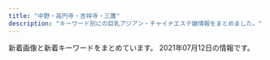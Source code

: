 ```yaml
---
title: "中野・高円寺・吉祥寺・三鷹"
description: "キーワード別にの巨乳アジアン・チャイナエステ嬢情報をまとめました。"
---
```


新着画像と新着キーワードをまとめています。
2021年07月12日の情報です。

<DmmAffiliateIns />
<KeywordTable
  shops={
    [
    {
        "name": "\u30a2\u30ef\u30a2\u30ef\u30d5\u30a7\u30a2\u30ea\u30fc",
        "img_links": [
            "http://jewelry-hak.xyz/_src/49618155/slider2.jpg",
            "http://jewelry-hak.xyz/_src/50627215/wechatimg914.jpg",
            "http://jewelry-hak.xyz/_src/50627214/wechatimg914.jpg",
            "http://jewelry-hak.xyz/_src/55549002/wechatimg732.jpg",
            "http://jewelry-hak.xyz/_src/50627205/wechatimg691.jpg",
            "http://jewelry-hak.xyz/_src/38511753/wechatimg47_20210118145652388.jpg",
            "http://jewelry-hak.xyz/_src/38511746/wechatimg30.jpg",
            "http://jewelry-hak.xyz/_src/55548988/wechatimg731.jpg",
            "http://jewelry-hak.xyz/_src/38511719/wechatimg570.jpg",
            "http://jewelry-hak.xyz/_src/53696934/wechatimg166.jpg",
            "http://jewelry-hak.xyz/_src/38625720/wechatimg541.jpg",
            "http://jewelry-hak.xyz/_src/38511750/wechatimg561.jpg",
            "http://jewelry-hak.xyz/_src/38511793/navinavi_02.png",
            "http://jewelry-hak.xyz/_src/50627325/wechatimg691.jpg",
            "http://jewelry-hak.xyz/_src/50627327/wechatimg590.jpg",
            "http://jewelry-hak.xyz/_src/38511790/cam4.jpg",
            "http://jewelry-hak.xyz/_src/38511789/cam4.jpg",
            "http://jewelry-hak.xyz/_src/50627326/wechatimg590.jpg",
            "http://jewelry-hak.xyz/_src/53696950/line.png",
            "http://jewelry-hak.xyz/_src/55548987/wechatimg731.jpg",
            "http://jewelry-hak.xyz/_src/38511779/line.png",
            "http://jewelry-hak.xyz/_src/38511723/wechatimg569_20201101131633190.jpg",
            "http://jewelry-hak.xyz/_src/38511752/wechatimg47_20210118145652388.jpg",
            "http://jewelry-hak.xyz/_src/38511787/cam3.jpg",
            "http://jewelry-hak.xyz/_src/53696931/wechatimg169_20210226172333400.jpg",
            "http://jewelry-hak.xyz/_src/53696933/wechatimg169_20210226172333400.jpg",
            "http://jewelry-hak.xyz/_src/55549005/wechatimg731.jpg",
            "http://jewelry-hak.xyz/_src/38511721/wechatimg571.jpg",
            "http://jewelry-hak.xyz/_src/38511760/wechatimg30.jpg",
            "http://jewelry-hak.xyz/_src/50627323/wechatimg691.jpg",
            "http://jewelry-hak.xyz/_src/38511786/cam2.jpg",
            "http://jewelry-hak.xyz/_src/53696927/wechatimg169_20210226172333400.jpg",
            "http://jewelry-hak.xyz/_src/55549006/wechatimg731.jpg",
            "http://jewelry-hak.xyz/_src/38513880/cam.jpg",
            "http://jewelry-hak.xyz/_src/49618165/slider1.jpg",
            "http://jewelry-hak.xyz/_src/38511785/cam2.jpg",
            "http://jewelry-hak.xyz/_src/49642825/mmexport1604298600845.jpg",
            "http://jewelry-hak.xyz/_src/38511788/cam3.jpg",
            "http://jewelry-hak.xyz/_src/53696935/wechatimg166.jpg",
            "http://jewelry-hak.xyz/_src/38511751/wechatimg561.jpg",
            "http://jewelry-hak.xyz/_src/53696926/wechatimg166.jpg",
            "http://jewelry-hak.xyz/_src/38511754/wechatimg47_20210118145652388.jpg",
            "http://jewelry-hak.xyz/_src/38511775/3.jpg",
            "http://jewelry-hak.xyz/_src/50627213/wechatimg914.jpg",
            "http://jewelry-hak.xyz/_src/38511776/4.jpg",
            "http://jewelry-hak.xyz/_src/55549004/wechatimg732.jpg",
            "http://jewelry-hak.xyz/_src/55549007/wechatimg731.jpg",
            "http://jewelry-hak.xyz/_src/38511774/2.jpg",
            "http://jewelry-hak.xyz/_src/38511781/img20200108162027140241.png",
            "http://jewelry-hak.xyz/_src/38511791/navinavi_01.png",
            "http://jewelry-hak.xyz/_src/38511717/wechatimg568.jpg",
            "http://jewelry-hak.xyz/_src/38511749/wechatimg561.jpg",
            "http://jewelry-hak.xyz/_src/53696936/wechatimg166.jpg",
            "http://jewelry-hak.xyz/_src/53696932/wechatimg169_20210226172333400.jpg",
            "http://jewelry-hak.xyz/_src/49611183/wechatimg48_20210118145652340.jpg",
            "http://jewelry-hak.xyz/_src/50627206/wechatimg691.jpg",
            "http://jewelry-hak.xyz/_src/38513882/cam.jpg",
            "http://jewelry-hak.xyz/_src/49611181/wechatimg48_20210118145652340.jpg",
            "http://jewelry-hak.xyz/_src/49611182/wechatimg48_20210118145652340.jpg",
            "http://jewelry-hak.xyz/_src/39952823/line.png",
            "http://jewelry-hak.xyz/_src/55549003/wechatimg732.jpg",
            "http://jewelry-hak.xyz/_src/50627324/wechatimg691.jpg",
            "http://jewelry-hak.xyz/_src/50627328/wechatimg590.jpg"
        ],
        "url": "http://jewelry-hak.xyz/",
        "keywords": {},
        "station": "JR\u9ad8\u5186\u5bfa\u99c5\u5317\u53e3"
    },
    {
        "keywords": {
            "85": 1,
            "\u30bb\u30af\u30b7\u30fc": 3,
            "D": 2,
            "C": 2,
            "86": 2,
            "87": 1
        },
        "station": "JR\u837b\u7aaa\u99c5\u5357\u53e3",
        "name": "\u30e9\u30ad\u30e5\u30a2",
        "url": "http://lacure.oks.bz/",
        "img_links": [
            "http://lacure.oks.bz/images/face_bj1.png",
            "http://lacure.oks.bz/images/m2.jpg",
            "http://lacure.oks.bz/photos/sites/19/2021/01/2021011112261830.jpg",
            "http://lacure.oks.bz/photos/sites/19/2021/01/2021011112261781.jpg",
            "http://lacure.oks.bz/photos/sites/19/2021/01/202101111226158.jpg",
            "http://lacure.oks.bz/photos/sites/19/2020/06/2020062110315080.jpg",
            "http://lacure.oks.bz/photos/sites/19/2021/06/2021062510340497.jpg",
            "http://lacure.oks.bz/photos/sites/19/2021/01/2021011112261794.jpg",
            "http://lacure.oks.bz/photos/sites/19/2021/01/2021011112261714.jpg",
            "http://lacure.oks.bz/photos/sites/19/2017/06/staff1-e1523757806454.jpg",
            "http://lacure.oks.bz/images/room3.jpg",
            "http://lacure.oks.bz/photos/sites/19/2021/01/2021011112394134.jpg",
            "http://lacure.oks.bz/photos/sites/19/2021/01/2021011112261833.jpg",
            "http://lacure.oks.bz/images/room4.jpg",
            "http://lacure.oks.bz/images/m4.jpg",
            "http://lacure.oks.bz/photos/sites/19/2021/01/2021011112261455.jpg",
            "http://lacure.oks.bz/images/face.jpg",
            "http://lacure.oks.bz/images/s_staff.png",
            "http://lacure.oks.bz/images/room2.jpg",
            "http://lacure.oks.bz/photos/sites/19/2021/01/2021011112261995.jpg",
            "http://lacure.oks.bz/images/pick.jpg",
            "http://lacure.oks.bz/photos/sites/19/2021/01/2021011112261516.jpg",
            "http://lacure.oks.bz/images/m1.jpg",
            "http://lacure.oks.bz/images/m3.jpg",
            "http://lacure.oks.bz/photos/sites/19/2021/01/202101111226185.jpg",
            "http://lacure.oks.bz/images/top.jpg",
            "http://lacure.oks.bz/images/mobile.jpg",
            "http://lacure.oks.bz/images/news.jpg",
            "http://lacure.oks.bz/images/room1.jpg",
            "http://lacure.oks.bz/photos/sites/19/2021/01/2021011112261964.jpg",
            "http://lacure.oks.bz/photos/sites/19/2021/01/2021011112393578.jpg",
            "http://lacure.oks.bz/photos/sites/19/2021/01/2021011112261593.jpg",
            "http://lacure.oks.bz/photos/sites/19/2021/01/2021010611082189.jpg",
            "http://lacure.oks.bz/photos/sites/19/2021/01/2021011112261438.jpg",
            "http://lacure.oks.bz/photos/sites/19/2021/01/2021011112443789.jpg",
            "http://lacure.oks.bz/images/1.jpg",
            "http://lacure.oks.bz/photos/sites/19/2019/02/2019021111235740-e1549851847368.jpg"
        ]
    },
    {
        "url": "https://yu-rinpa.tokyo/",
        "keywords": {
            "D": 17,
            "C": 4
        },
        "station": "JR\u4e2d\u91ce\u99c5\u5317\u53e3",
        "img_links": [
            "https://yu-rinpa.tokyo/wp-content/themes/este/img/3.jpg",
            "https://yu-rinpa.tokyo/wp-content/themes/este/img/top-img03.png",
            "https://yu-rinpa.tokyo/wp-content/themes/este/img/2.jpg",
            "https://yu-rinpa.tokyo/wp-content/uploads/2018/12/warestd78.jpg",
            "https://yu-rinpa.tokyo/wp-content/uploads/2019/06/1sahuishjasa.jpg",
            "https://yu-rinpa.tokyo/wp-content/uploads/2019/06/1sahioaja.jpg",
            "https://yu-rinpa.tokyo/wp-content/uploads/2019/06/3shiaosja.jpg",
            "https://yu-rinpa.tokyo/wp-content/themes/este/img/tel.png",
            "https://yu-rinpa.tokyo/wp-content/themes/este/img/tel01.png",
            "https://yu-rinpa.tokyo/wp-content/uploads/2019/06/1saihoaujaa.jpg",
            "https://yu-rinpa.tokyo/wp-content/themes/este/img/4.jpg",
            "https://yu-rinpa.tokyo/wp-content/themes/este/img/top-img02.png",
            "https://yu-rinpa.tokyo/wp-content/themes/este/img/1.jpg",
            "https://yu-rinpa.tokyo/wp-content/themes/este/img/top-img01.png",
            "https://yu-rinpa.tokyo/wp-content/uploads/2018/12/4388fd7381a30d84934c3516c70a269a.jpg",
            "https://yu-rinpa.tokyo/wp-content/themes/este/img/top-img04.png"
        ],
        "name": "\u30e6\u30a6\u30a2\u30f3\u30c9\u30df\u30fc"
    },
    {
        "keywords": {
            "\u30bb\u30af\u30b7\u30fc": 1,
            "\u5de8\u4e73": 5,
            "\u4e73": 5,
            "\u80f8": 1
        },
        "url": "https://pureheart.tokyo/",
        "img_links": [
            "https://pureheart.tokyo/sites/default/files/styles/large/public/pictures/2021-06/hikaru_001.jpg",
            "https://pureheart.tokyo/sites/default/files/pictures/2019-10/19101001_0.jpg",
            "https://pureheart.tokyo/sites/default/files/pictures/2018-09/miyuki_002_0.jpg",
            "https://pureheart.tokyo/sites/default/files/inline-images/PA311701.jpg",
            "https://pureheart.tokyo/sites/default/files/pictures/2021-01/rize_004_1.jpg",
            "https://pureheart.tokyo/sites/default/files/pictures/2020-04/erina_005.jpg",
            "https://pureheart.tokyo/sites/default/files/pictures/2020-10/misaki_001.jpg",
            "https://pureheart.tokyo/sites/default/files/pictures/2021-06/hikaru_001.jpg",
            "https://pureheart.tokyo/sites/default/files/pictures/2018-06/noa_001.jpg",
            "https://pureheart.tokyo/sites/default/files/pictures/2018-06/emi_001.jpg",
            "https://pureheart.tokyo/sites/default/files/styles/large/public/pictures/2021-05/21052702.jpg",
            "https://pureheart.tokyo/sites/default/files/pictures/2020-06/20062201.jpg",
            "https://pureheart.tokyo/sites/default/files/pictures/2018-06/aya_001.jpg",
            "https://pureheart.tokyo/sites/default/files/styles/large/public/pictures/2019-10/19101001_0.jpg",
            "https://pureheart.tokyo/sites/default/files/pictures/2021-05/21052702.jpg",
            "https://pureheart.tokyo/sites/default/files/inline-images/PA311702.jpg"
        ],
        "name": "Pure Heart",
        "station": "JR\u837b\u7aaa\u99c5\u5317\u53e3"
    },
    {
        "station": "JR\u4e2d\u91ce\u99c5\u5357\u53e3",
        "keywords": {
            "\u30bb\u30af\u30b7\u30fc": 1
        },
        "img_links": [
            "http://heal-rlx.com/scdl/staff/10101.jpg",
            "http://heal-rlx.com/scdl/staff/10071.jpg",
            "http://heal-rlx.com/images/access/road2.jpg",
            "http://heal-rlx.com/images/access/kanban.jpg",
            "http://heal-rlx.com/scdl/staff/10111.jpg",
            "http://heal-rlx.com/images/rec.jpg",
            "http://heal-rlx.com/images/gallery/gallery01.jpg",
            "http://heal-rlx.com/images/campaign1.jpg",
            "http://heal-rlx.com/scdl/staff/10122.jpg",
            "http://heal-rlx.com/scdl/staff/10131.jpg",
            "http://heal-rlx.com/images/access/road1.jpg",
            "http://heal-rlx.com/scdl/staff/10011.jpg",
            "http://heal-rlx.com/images/gallery/gallery02.jpg",
            "http://heal-rlx.com/images/gallery/gallery03.jpg",
            "http://heal-rlx.com/images/access/roaddm.png",
            "http://heal-rlx.com/images/access/road4.jpg",
            "http://heal-rlx.com/scdl/staff/10132.jpg",
            "http://heal-rlx.com/scdl/staff/10102.jpg",
            "http://heal-rlx.com/images/sptel.png",
            "http://heal-rlx.com/scdl/staff/10141.jpg",
            "http://heal-rlx.com/images/sptod.png",
            "http://heal-rlx.com/images/campaign2.jpg",
            "http://heal-rlx.com/scdl/staff/10051.jpg",
            "http://heal-rlx.com/scdl/staff/10151.jpg",
            "http://heal-rlx.com/scdl/staff/10121.jpg",
            "http://heal-rlx.com/images/access/road3.jpg",
            "http://heal-rlx.com/scdl/staff/10031.jpg",
            "http://heal-rlx.com/scdl/staff/10041.jpg"
        ],
        "url": "http://heal-rlx.com/",
        "name": "Angelica\u30fb\u30a2\u30f3\u30b8\u30a7\u30ea\u30ab"
    },
    {
        "keywords": {},
        "img_links": [
            "http://www.smamu.net/juno/news/photo/news1602148966.jpg",
            "http://www.smamu.net/juno/view_obj/p_head_profile.png",
            "http://www.smamu.net/juno/view_obj/p_head_cast.png",
            "http://www.smamu.net/juno/pc_schedule/photo/1608191494-1.jpg",
            "http://www.smamu.net/juno/pc_schedule/photo/1597115329-2.jpg",
            "http://www.smamu.net/juno/pc_schedule/photo/1622198071-2.jpg",
            "http://www.smamu.net/juno/pc_schedule/photo/1597028346-2.jpg",
            "http://www.smamu.net/juno/upload/20210703-213324jn_momo1001sss.jpg",
            "http://www.smamu.net/juno/pc_schedule/photo/1597025414-2.jpg",
            "http://www.smamu.net/juno/view_obj/bn_top_reserve.jpg",
            "http://www.smamu.net/juno/view_obj/bn_top_mobile.jpg",
            "http://www.smamu.net/juno/pc_schedule/photo/m_noimage.jpg",
            "http://www.smamu.net/juno/news/photo/1598442872.jpg",
            "http://www.smamu.net/juno/view_obj/p_head_top.png",
            "http://www.smamu.net/juno/news/photo/1597025414.jpg",
            "http://www.smamu.net/juno/news/photo/news1622198071.jpg",
            "http://www.smamu.net/juno/news/photo/1598442628.jpg",
            "http://www.smamu.net/juno/view_event/photo/news1597032313.jpg",
            "http://www.smamu.net/juno/view_obj/bottom_line_02.png",
            "http://www.smamu.net/juno/news/photo/news1597053985.jpg",
            "http://www.smamu.net/juno/pc_schedule/photo/1597028346-1.jpg",
            "http://www.smamu.net/juno/pc_schedule/photo/1598442872-1.jpg",
            "http://www.smamu.net/juno/news/photo/1597115329.jpg",
            "http://www.smamu.net/juno/pc_schedule/photo/1597115329-1.jpg",
            "http://www.smamu.net/juno/pc_schedule/photo/1608191494-2.jpg",
            "http://www.smamu.net/juno/view_event/photo/news1597050580.jpg",
            "http://www.smamu.net/juno/view_obj/hd_top_newface.png",
            "http://www.smamu.net/juno/pc_schedule/photo/1597053985-1.jpg",
            "http://www.smamu.net/juno/pc_schedule/photo/1625314264-2.jpg",
            "http://www.smamu.net/juno/view_obj/hd_top_information.png",
            "http://www.smamu.net/juno/pc_schedule/photo/1625314264-1.jpg",
            "http://www.smamu.net/juno/view_obj/header_01.png",
            "http://www.smamu.net/juno/pc_schedule/photo/1597025414-1.jpg",
            "http://www.smamu.net/juno/pc_schedule/photo/1602148966-1.jpg",
            "http://www.smamu.net/juno/news/photo/news1625314264.jpg",
            "http://www.smamu.net/juno/view_obj/p_head_price.png",
            "http://www.smamu.net/juno/view_event/photo/news1597051332.jpg",
            "http://www.smamu.net/juno/news/photo/news1608191494.jpg",
            "http://www.smamu.net/juno/pc_schedule/photo/1622198071-1.jpg",
            "http://www.smamu.net/juno/view_obj/hd_price_head.png",
            "http://www.smamu.net/juno/pc_schedule/photo/1598442628-1.jpg",
            "http://www.smamu.net/juno/pc_schedule/photo/1602148966-2.jpg",
            "http://www.smamu.net/juno/pc_schedule/photo/1597053985-2.jpg",
            "http://www.smamu.net/juno/news/photo/news1597028346.jpg"
        ],
        "name": "Juno\uff5e\u30b8\u30e5\u30ce\u30fc\uff5e",
        "station": "JR\u837b\u7aaa\u99c5\u5357\u53e3",
        "url": "http://www.smamu.net/juno/"
    },
    {
        "name": "\u6a39\u6797",
        "img_links": [
            "https://d11bh4d8fhuq47.cloudfront.net/_system/skins/v12/50001411/img/lightlime/img_illustration.jpg",
            "https://mitaka-massage-misty.webnode.jp/_files/200000153-7bb147da57/\u4e09\u9df9\u30de\u30c3\u30b5\u30fc\u30b8.\u7f8e\u4eba\u753b.jpg",
            "https://mitaka-massage-misty.webnode.jp/_files/200001040-28de829df5/FullSizeR.jpg",
            "https://mitaka-massage-misty.webnode.jp/_files/200000027-9a1409b0ba/1\u4e09\u9df9\u30de\u30c3\u30b5\u30fc\u30b8.\u7f8e\u5973.jpg",
            "https://mitaka-massage-misty.webnode.jp/_files/200001045-d567ed5681/IMG_2087.jpg",
            "https://mitaka-massage-misty.webnode.jp/_files/200001042-6667567607/\u6a39\u6797\u30fb\u307f\u304d.jpg",
            "https://mitaka-massage-misty.webnode.jp/_files/200001038-e79fee899d/\u770b\u677f\u30fb\u6a39\u6797.jpg"
        ],
        "station": "JR\u4e09\u9df9\u99c5\u5317\u53e3",
        "url": "https://www.misty-relax.com/",
        "keywords": {}
    },
    {
        "url": "http://aes-heal.com/",
        "img_links": [],
        "name": "\u91d1\u306e\u6708",
        "keywords": {},
        "station": "\u4e0a\u77f3\u795e\u4e95\u99c5\u5317\u53e3"
    },
    {
        "url": "http://www.es-koi.link/",
        "keywords": {},
        "img_links": [
            "http://www.es-koi.link/images/8.jpg",
            "http://www.es-koi.link/images/interior_t.jpg",
            "http://www.es-koi.link/images/sys1.jpg",
            "http://www.es-koi.link/images/int1.jpg",
            "http://www.es-koi.link/images/tel.jpg",
            "http://www.es-koi.link/img/aoi1.jpg",
            "http://www.es-koi.link/images/2.jpg",
            "http://www.es-koi.link/images/int2.jpg",
            "http://www.es-koi.link/images/mobile.jpg",
            "http://www.es-koi.link/images/3.jpg",
            "http://www.es-koi.link/img/raki1.jpg",
            "http://www.es-koi.link/img/sayuri1.jpg",
            "http://www.es-koi.link/images/staff_t.jpg",
            "http://www.es-koi.link/images/6.jpg",
            "http://www.es-koi.link/images/5.jpg",
            "http://www.es-koi.link/images/line.png",
            "http://www.es-koi.link/img/nana1.jpg",
            "http://www.es-koi.link/img/mimi1.jpg",
            "http://www.es-koi.link/images/sys2.jpg",
            "http://www.es-koi.link/images/7.jpg",
            "http://www.es-koi.link/images/ais.jpg",
            "http://www.es-koi.link/images/head.jpg",
            "http://www.es-koi.link/images/news.jpg",
            "http://www.es-koi.link/img/yuyu1.jpg",
            "http://www.es-koi.link/images/info.jpg"
        ],
        "name": "\u6843\u306e\u5fc3",
        "station": "JR\u897f\u837b\u7aaa\u99c5\u5357\u53e3"
    },
    {
        "station": "JR\u837b\u7aaa\u99c5\u897f\u53e3",
        "keywords": {
            "84": 9,
            "86": 32,
            "87": 8,
            "85": 13
        },
        "name": "\u30b7\u30e7\u30b3\u30e9",
        "url": "http://es-chocolat.xyz/",
        "img_links": [
            "http://es-chocolat.xyz/_src/20562428/3_15.png",
            "http://es-chocolat.xyz/_src/20562432/navi_04.png",
            "http://es-chocolat.xyz/_src/18134398/navi_02.png",
            "http://es-chocolat.xyz/_src/18134198/3_15.png",
            "http://es-chocolat.xyz/_src/49902408/36.pic.jpg",
            "http://es-chocolat.xyz/_src/18134406/navi_06.png",
            "http://es-chocolat.xyz/_src/18134196/navi_04.png",
            "http://es-chocolat.xyz/_src/20562416/navi_04.png",
            "http://es-chocolat.xyz/_src/18134341/22.png",
            "http://es-chocolat.xyz/_src/33130001/22.png",
            "http://es-chocolat.xyz/_src/18134148/bottom.png",
            "http://es-chocolat.xyz/_src/33130034/3_15.png",
            "http://es-chocolat.xyz/_src/18134089/7.jpg",
            "http://es-chocolat.xyz/_src/18134180/bottom.png",
            "http://es-chocolat.xyz/_src/33130061/22.png",
            "http://es-chocolat.xyz/_src/22731312/1_20181127194254048.jpg",
            "http://es-chocolat.xyz/_src/33627299/navi_04.png",
            "http://es-chocolat.xyz/_src/50013742/stafflist.png",
            "http://es-chocolat.xyz/_src/18134131/navi_04.png",
            "http://es-chocolat.xyz/_src/44966918/navi_04.png",
            "http://es-chocolat.xyz/_src/50013877/wechatimg215.jpg",
            "http://es-chocolat.xyz/_src/18133937/img20180424160806536942.png",
            "http://es-chocolat.xyz/_src/33130175/img20190609213421023161.png",
            "http://es-chocolat.xyz/_src/33627303/stafflist.png",
            "http://es-chocolat.xyz/_src/18134163/navi_04.png",
            "http://es-chocolat.xyz/_src/44966949/stafflist.png",
            "http://es-chocolat.xyz/_src/18134133/3_15.png",
            "http://es-chocolat.xyz/_src/49902405/35.pic.jpg",
            "http://es-chocolat.xyz/_src/50013753/navi_04.png",
            "http://es-chocolat.xyz/_src/18134316/6_20181127194254137.jpg",
            "http://es-chocolat.xyz/_src/33130002/bktotop.png",
            "http://es-chocolat.xyz/_src/50013749/3_15.png",
            "http://es-chocolat.xyz/_src/33627304/navi_04.png",
            "http://es-chocolat.xyz/_src/22731336/bottom.png",
            "http://es-chocolat.xyz/_src/20562690/img20181212223846686715.png",
            "http://es-chocolat.xyz/_src/18133970/3_15.png",
            "http://es-chocolat.xyz/_src/33130038/navi_04.png",
            "http://es-chocolat.xyz/_src/22138560/navi_04.png",
            "http://es-chocolat.xyz/_src/18134389/g1.png",
            "http://es-chocolat.xyz/_src/20562434/4_20181127194254122.jpg",
            "http://es-chocolat.xyz/_src/50013858/stafflist.png",
            "http://es-chocolat.xyz/_src/33130662/img20190609213421010769.png",
            "http://es-chocolat.xyz/_src/18134410/navi2_01.png",
            "http://es-chocolat.xyz/_src/18134227/6_20181127194254137.jpg",
            "http://es-chocolat.xyz/_src/44966911/navi_04.png",
            "http://es-chocolat.xyz/_src/22138562/2_20181127194254098.jpg",
            "http://es-chocolat.xyz/_src/33627326/sign.png",
            "http://es-chocolat.xyz/_src/33626992/stafflist.png",
            "http://es-chocolat.xyz/_src/22138721/3_20181127194254125.jpg",
            "http://es-chocolat.xyz/_src/18134019/3_15.png",
            "http://es-chocolat.xyz/_src/18134424/s2_20171130213856051.png",
            "http://es-chocolat.xyz/_src/44966941/bktotop.png",
            "http://es-chocolat.xyz/_src/18134087/6_20181127194254137.jpg",
            "http://es-chocolat.xyz/_src/44966915/bktolist.png",
            "http://es-chocolat.xyz/_src/18134017/navi_04.png",
            "http://es-chocolat.xyz/_src/33130661/img20190609213421023161.png",
            "http://es-chocolat.xyz/_src/18133993/bktotop.png",
            "http://es-chocolat.xyz/_src/18133956/botoom1.jpg",
            "http://es-chocolat.xyz/_src/18134375/bottom.png",
            "http://es-chocolat.xyz/_src/18133948/navi_04.png",
            "http://es-chocolat.xyz/_src/33130055/bottom.png",
            "http://es-chocolat.xyz/_src/22138645/sign.png",
            "http://es-chocolat.xyz/_src/18134400/navi_03.png",
            "http://es-chocolat.xyz/_src/50013861/stafflist2.png",
            "http://es-chocolat.xyz/_src/18133968/navi_04.png",
            "http://es-chocolat.xyz/_src/18134155/bktotop.png",
            "http://es-chocolat.xyz/_src/49902396/31.jpg",
            "http://es-chocolat.xyz/_src/18133963/bottom.png",
            "http://es-chocolat.xyz/_src/20562453/sign.png",
            "http://es-chocolat.xyz/_src/50013791/navi_04.png",
            "http://es-chocolat.xyz/_src/50013770/bottom.png",
            "http://es-chocolat.xyz/_src/20562490/img20181212223846686715.png",
            "http://es-chocolat.xyz/_src/33627301/3_15.png",
            "http://es-chocolat.xyz/_src/22138623/navi_04.png",
            "http://es-chocolat.xyz/_src/20562449/bottom.png",
            "http://es-chocolat.xyz/_src/18134317/navi_04.png",
            "http://es-chocolat.xyz/_src/33627570/695c3f0fd79807afc049cea9c67e75e.jpg",
            "http://es-chocolat.xyz/_src/18134357/navi_04.png",
            "http://es-chocolat.xyz/_src/44966909/stafflist.png",
            "http://es-chocolat.xyz/_src/18134382/bktotop.png",
            "http://es-chocolat.xyz/_src/22353698/wechatimg226.jpg",
            "http://es-chocolat.xyz/_src/18133992/22.png",
            "http://es-chocolat.xyz/_src/28251430/img20181212223846686715.png",
            "http://es-chocolat.xyz/_src/18133990/sign.png",
            "http://es-chocolat.xyz/_src/22138584/bktotop.png",
            "http://es-chocolat.xyz/_src/50013798/navi_04.png",
            "http://es-chocolat.xyz/_src/20562455/22.png",
            "http://es-chocolat.xyz/_src/22138648/bktotop.png",
            "http://es-chocolat.xyz/_src/18134420/navi2_06.png",
            "http://es-chocolat.xyz/_src/50013751/bktolist.png",
            "http://es-chocolat.xyz/_src/22138577/bottom.png",
            "http://es-chocolat.xyz/_src/18134339/sign.png",
            "http://es-chocolat.xyz/_src/18134416/navi2_04.png",
            "http://es-chocolat.xyz/_src/50013820/22.png",
            "http://es-chocolat.xyz/_src/18134335/bottom.png",
            "http://es-chocolat.xyz/_src/18134379/sign.png",
            "http://es-chocolat.xyz/_src/18134034/bottom.png",
            "http://es-chocolat.xyz/_src/18134404/navi_05.png",
            "http://es-chocolat.xyz/_src/49902393/30.pic.jpg",
            "http://es-chocolat.xyz/_src/50013755/stafflist2.png",
            "http://es-chocolat.xyz/_src/22138622/3_20181127194254125.jpg",
            "http://es-chocolat.xyz/_src/33130032/navi_04.png",
            "http://es-chocolat.xyz/_src/20562430/bktolist.png",
            "http://es-chocolat.xyz/_src/22731343/bktotop.png",
            "http://es-chocolat.xyz/_src/18134353/3_15.png",
            "http://es-chocolat.xyz/_src/18134154/22.png",
            "http://es-chocolat.xyz/_src/33129972/navi_04.png",
            "http://es-chocolat.xyz/_src/50013814/bottom.png",
            "http://es-chocolat.xyz/_src/33130040/img20190609202615051222.jpg",
            "http://es-chocolat.xyz/_src/22138581/sign.png",
            "http://es-chocolat.xyz/_src/22731313/navi_04.png",
            "http://es-chocolat.xyz/_src/50013821/bktotop.png",
            "http://es-chocolat.xyz/_src/18133986/bottom.png",
            "http://es-chocolat.xyz/_src/50013776/22.png",
            "http://es-chocolat.xyz/_src/18134359/bktolist.png",
            "http://es-chocolat.xyz/_src/18134042/bktotop.png",
            "http://es-chocolat.xyz/_src/22138554/navi_04.png",
            "http://es-chocolat.xyz/_src/50013777/bktotop.png",
            "http://es-chocolat.xyz/_src/22138620/3_15.png",
            "http://es-chocolat.xyz/_src/22731319/navi_04.png",
            "http://es-chocolat.xyz/_src/33129995/bottom.png",
            "http://es-chocolat.xyz/_src/22138625/bktolist.png",
            "http://es-chocolat.xyz/_src/18134184/sign.png",
            "http://es-chocolat.xyz/_src/50013879/wechatimg213.jpg",
            "http://es-chocolat.xyz/_src/44966913/3_15.png",
            "http://es-chocolat.xyz/_src/18134040/22.png",
            "http://es-chocolat.xyz/_src/22731317/bktolist.png",
            "http://es-chocolat.xyz/_src/18134220/bktotop.png",
            "http://es-chocolat.xyz/_src/22138558/bktolist.png",
            "http://es-chocolat.xyz/_src/18134422/s1_20171130213841322.png",
            "http://es-chocolat.xyz/_src/50013774/sign.png",
            "http://es-chocolat.xyz/_src/22138713/3_20181127194254125.jpg",
            "http://es-chocolat.xyz/_src/33130036/bktolist.png",
            "http://es-chocolat.xyz/_src/33130059/sign.png",
            "http://es-chocolat.xyz/_src/22138618/navi_04.png",
            "http://es-chocolat.xyz/_src/18134396/navi_01.png",
            "http://es-chocolat.xyz/_src/44966934/bottom.png",
            "http://es-chocolat.xyz/_src/33129974/3_15.png",
            "http://es-chocolat.xyz/_src/18134356/7.jpg",
            "http://es-chocolat.xyz/_src/22138733/staffs.png",
            "http://es-chocolat.xyz/_src/22731342/22.png",
            "http://es-chocolat.xyz/_src/22731321/1_20181127194254048.jpg",
            "http://es-chocolat.xyz/_src/18134391/g3.png",
            "http://es-chocolat.xyz/_src/50013797/stafflist.png",
            "http://es-chocolat.xyz/_src/18134186/22.png",
            "http://es-chocolat.xyz/_src/33627322/bottom.png",
            "http://es-chocolat.xyz/_src/18134414/navi2_03.png",
            "http://es-chocolat.xyz/_src/18134152/sign.png",
            "http://es-chocolat.xyz/_src/18133945/22.png",
            "http://es-chocolat.xyz/_src/44966940/22.png",
            "http://es-chocolat.xyz/_src/18134426/s3_20171130213911574.png",
            "http://es-chocolat.xyz/_src/18134418/navi2_05.png",
            "http://es-chocolat.xyz/_src/18134314/3_15.png",
            "http://es-chocolat.xyz/_src/18134217/sign.png",
            "http://es-chocolat.xyz/_src/33129999/sign.png",
            "http://es-chocolat.xyz/_src/18134219/22.png",
            "http://es-chocolat.xyz/_src/22731315/3_15.png",
            "http://es-chocolat.xyz/_src/33129979/bktolist.png",
            "http://es-chocolat.xyz/_src/18134038/sign.png",
            "http://es-chocolat.xyz/_src/44966917/stafflist.png",
            "http://es-chocolat.xyz/_src/18134228/7.jpg",
            "http://es-chocolat.xyz/_src/33129977/navi_04.png",
            "http://es-chocolat.xyz/_src/18134187/bktotop.png",
            "http://es-chocolat.xyz/_src/50013793/3_15.png",
            "http://es-chocolat.xyz/_src/50013747/navi_04.png",
            "http://es-chocolat.xyz/_src/18134412/navi2_02.png",
            "http://es-chocolat.xyz/_src/33627567/stafflist.png",
            "http://es-chocolat.xyz/_src/22138556/3_15.png",
            "http://es-chocolat.xyz/_src/33627329/bktotop.png",
            "http://es-chocolat.xyz/_src/18133965/bktotop.png",
            "http://es-chocolat.xyz/_src/49902398/32.pic.jpg",
            "http://es-chocolat.xyz/_src/18134390/g2.png",
            "http://es-chocolat.xyz/_src/33627328/22.png",
            "http://es-chocolat.xyz/_src/33130062/bktotop.png",
            "http://es-chocolat.xyz/_src/22138583/22.png",
            "http://es-chocolat.xyz/_src/50013818/sign.png",
            "http://es-chocolat.xyz/_src/33129976/img20190609202615063658.jpg",
            "http://es-chocolat.xyz/_src/22138647/22.png",
            "http://es-chocolat.xyz/_src/22731498/1_20181127194254048.jpg",
            "http://es-chocolat.xyz/_src/18134213/bottom.png",
            "http://es-chocolat.xyz/_src/20562456/bktotop.png",
            "http://es-chocolat.xyz/_src/18134165/3_15.png",
            "http://es-chocolat.xyz/_src/18133950/3_15.png",
            "http://es-chocolat.xyz/_src/22138641/bottom.png",
            "http://es-chocolat.xyz/_src/33627306/bktolist.png",
            "http://es-chocolat.xyz/_src/18134351/navi_04.png",
            "http://es-chocolat.xyz/_src/18134319/bktolist.png",
            "http://es-chocolat.xyz/_src/18134402/navi_04.png",
            "http://es-chocolat.xyz/_src/18134312/navi_04.png",
            "http://es-chocolat.xyz/_src/18134342/bktotop.png",
            "http://es-chocolat.xyz/_src/50013795/bktolist.png",
            "http://es-chocolat.xyz/_src/18134408/navi_07.png",
            "http://es-chocolat.xyz/_src/50013743/stafflist2.png",
            "http://es-chocolat.xyz/_src/22731555/wechatimg255.jpg",
            "http://es-chocolat.xyz/_src/18134428/s4_20171130213927087.png",
            "http://es-chocolat.xyz/_src/44966950/wechatimg32.jpg",
            "http://es-chocolat.xyz/_src/49902400/33.pic.jpg",
            "http://es-chocolat.xyz/_src/22731340/sign.png",
            "http://es-chocolat.xyz/_src/20469703/slider2.jpg",
            "http://es-chocolat.xyz/_src/44966938/sign.png",
            "http://es-chocolat.xyz/_src/49902403/34.pic.jpg",
            "http://es-chocolat.xyz/_src/33130171/img20190609213421010769.png",
            "http://es-chocolat.xyz/_src/18134381/22.png",
            "http://es-chocolat.xyz/_src/33130671/img20190609215859327948.jpg",
            "http://es-chocolat.xyz/_src/18133943/sign.png",
            "http://es-chocolat.xyz/_src/33130677/img20190609220130143215.jpg"
        ]
    },
    {
        "keywords": {
            "86": 15,
            "C": 18,
            "85": 3,
            "88": 4,
            "87": 3,
            "D": 12,
            "E": 3,
            "89": 4,
            "\u4e73": 1,
            "90": 4
        },
        "name": "\u4e00\u76ee\u60da\u308c",
        "url": "http://xiretyuat.xyz/",
        "station": "\u6b66\u8535\u95a2\u99c5\u5357\u53e3",
        "img_links": [
            "http://xiretyuat.xyz/uploads/210511/1-21051113142N43.jpg",
            "http://xiretyuat.xyz/static/picture/room2.jpg",
            "http://xiretyuat.xyz/uploads/210319/1-21031916033XB.jpg",
            "http://xiretyuat.xyz/static/picture/room1.jpg",
            "http://xiretyuat.xyz/static/picture/tit_therapist.png",
            "http://xiretyuat.xyz/static/picture/room4.jpg",
            "http://xiretyuat.xyz/static/picture/sp_tit_new.png",
            "http://xiretyuat.xyz/uploads/210319/1-21031916032G39.jpg",
            "http://xiretyuat.xyz/uploads/210408/1-21040Q33AR20.jpg",
            "http://xiretyuat.xyz/uploads/201215/1-201215140451403.jpg",
            "http://xiretyuat.xyz/uploads/210511/1-2105111315014b.jpg",
            "http://xiretyuat.xyz/static/picture/tit_staff01.png",
            "http://xiretyuat.xyz/static/picture/maining.jpg",
            "http://xiretyuat.xyz/uploads/210327/1-21032G53UQ59.jpg",
            "http://xiretyuat.xyz/uploads/210712/1-210G2111S0628.jpg",
            "http://xiretyuat.xyz/uploads/210408/1-21040Q33H0N7.jpg",
            "http://xiretyuat.xyz/static/picture/room3.jpg",
            "http://xiretyuat.xyz/static/picture/sp_tit_staff02.png",
            "http://xiretyuat.xyz/static/picture/sp_tit_therapist.png",
            "http://xiretyuat.xyz/static/picture/img_tel.png",
            "http://xiretyuat.xyz/uploads/210127/1-21012G03430533.jpg",
            "http://xiretyuat.xyz/static/picture/top.jpg",
            "http://xiretyuat.xyz/uploads/201215/1-2012151405433S.jpg",
            "http://xiretyuat.xyz/images/1-1Z41911200GA.png",
            "http://xiretyuat.xyz/uploads/210511/1-210511131450912.jpg",
            "http://xiretyuat.xyz/uploads/210127/1-21012G0344A00.jpg",
            "http://xiretyuat.xyz/uploads/210712/1-210G2111P0546.jpg",
            "http://xiretyuat.xyz/static/picture/tit_new.png",
            "http://xiretyuat.xyz/uploads/210319/1-2103191603104W.jpg",
            "http://xiretyuat.xyz/uploads/210712/1-210G2111R0O6.jpg",
            "http://xiretyuat.xyz/uploads/210127/1-21012G0345B96.jpg",
            "http://xiretyuat.xyz/uploads/210408/1-21040Q33G0920.jpg",
            "http://xiretyuat.xyz/static/picture/tit_staff02.png",
            "http://xiretyuat.xyz/uploads/201215/1-2012151405215G.jpg",
            "http://xiretyuat.xyz/static/picture/sp_tit_staff01.png"
        ]
    },
    {
        "img_links": [
            "http://kirumihachimitui.xyz/webstyle/slide2-2.jpg",
            "http://kirumihachimitui.xyz/uploads/210617/1-21061G53UKc.jpg",
            "http://kirumihachimitui.xyz/uploads/210617/1-21061G53S0506.jpg",
            "http://kirumihachimitui.xyz/webstyle/m3.png",
            "http://kirumihachimitui.xyz/webstyle/slide2-4.jpg",
            "http://kirumihachimitui.xyz/webstyle/h1.png",
            "http://kirumihachimitui.xyz/webstyle/tel2.png",
            "http://kirumihachimitui.xyz/webstyle/m2.png",
            "http://kirumihachimitui.xyz/webstyle/m1.png",
            "http://kirumihachimitui.xyz/uploads/210611/1-210611140025336.jpg",
            "http://kirumihachimitui.xyz/uploads/allimg/210609/1-21060914310Y20.jpg",
            "http://kirumihachimitui.xyz/webstyle/tit2.png",
            "http://kirumihachimitui.xyz/webstyle/slide2-3.jpg",
            "http://kirumihachimitui.xyz/uploads/allimg/210609/1-210609143133605.jpg",
            "http://kirumihachimitui.xyz/webstyle/cp-ttl.png",
            "http://kirumihachimitui.xyz/webstyle/open.png",
            "http://kirumihachimitui.xyz/uploads/210609/1-21060914355Dc.jpg",
            "http://kirumihachimitui.xyz/webstyle/tit3.png",
            "http://kirumihachimitui.xyz/uploads/allimg/210609/1-210609143142E3.jpg",
            "http://kirumihachimitui.xyz/uploads/allimg/210609/1-210609143123115.jpg",
            "http://kirumihachimitui.xyz/webstyle/m6.png",
            "http://kirumihachimitui.xyz/webstyle/tit1.png",
            "http://kirumihachimitui.xyz/webstyle/m4.png",
            "http://kirumihachimitui.xyz/webstyle/cp-desc1.png",
            "http://kirumihachimitui.xyz/webstyle/cp-desc1sp.png",
            "http://kirumihachimitui.xyz/webstyle/tit5.png",
            "http://kirumihachimitui.xyz/uploads/210610/1-21061015002L27.jpg",
            "http://kirumihachimitui.xyz/webstyle/toph.png",
            "http://kirumihachimitui.xyz/webstyle/slide2-1.jpg",
            "http://kirumihachimitui.xyz/uploads/210617/1-21061G539391J.jpg",
            "http://kirumihachimitui.xyz/uploads/210617/1-21061G5410NH.jpg",
            "http://kirumihachimitui.xyz/webstyle/m5.png"
        ],
        "keywords": {
            "E": 7
        },
        "station": "JR\u5409\u7965\u5bfa\u99c5\u5317\u53e3",
        "url": "http://kirumihachimitui.xyz/",
        "name": "\u30a2\u30d9\u30ea\u30a2"
    },
    {
        "name": "\u9b54\u732b",
        "url": "http://ms-heal.com/",
        "img_links": [
            "http://ms-heal.com/images/tiao.jpg",
            "http://ms-heal.com/images/tel.png",
            "http://ms-heal.com/images/082.jpg",
            "http://ms-heal.com/images/12.jpg",
            "http://ms-heal.com/images/131.jpg",
            "http://ms-heal.com/images/05.jpg",
            "http://ms-heal.com/images/13.jpg",
            "http://ms-heal.com/images/15.jpg",
            "http://ms-heal.com/images/052.jpg",
            "http://ms-heal.com/images/03.jpg",
            "http://ms-heal.com/images/n1.jpg",
            "http://ms-heal.com/images/09.jpg",
            "http://ms-heal.com/images/girl.jpg",
            "http://ms-heal.com/images/14.jpg",
            "http://ms-heal.com/images/116.jpg",
            "http://ms-heal.com/images/new1.jpg",
            "http://ms-heal.com/images/08.jpg",
            "http://ms-heal.com/images/01.jpg",
            "http://ms-heal.com/images/m1.jpg",
            "http://ms-heal.com/images/s_cast.png",
            "http://ms-heal.com/images/top1.jpg",
            "http://ms-heal.com/images/04.jpg",
            "http://ms-heal.com/images/n3.jpg",
            "http://ms-heal.com/images/117.jpg",
            "http://ms-heal.com/images/083.jpg",
            "http://ms-heal.com/images/07.jpg",
            "http://ms-heal.com/images/053.jpg",
            "http://ms-heal.com/images/11.jpg",
            "http://ms-heal.com/images/02.jpg",
            "http://ms-heal.com/images/06.jpg"
        ],
        "station": "JR\u9ad8\u5186\u5bfa\u99c5\u5357\u53e3",
        "keywords": {}
    },
    {
        "url": "http://relax-free.info/rose/",
        "img_links": [
            "http://relax-free.info/rose/images/bar-greeting.png",
            "http://relax-free.info/rose/images/bill1.jpg",
            "http://relax-free.info/rose/images/t1.jpg",
            "http://relax-free.info/rose/images/t3.jpg",
            "http://relax-free.info/rose/images/bill5.jpg",
            "http://relax-free.info/rose/images/bill3.jpg",
            "http://relax-free.info/rose/images/bill2.jpg",
            "http://relax-free.info/rose/images/s10.jpg",
            "http://relax-free.info/rose/images/bill4.jpg",
            "http://relax-free.info/rose/images/s11.jpg",
            "http://relax-free.info/rose/images/bar-sejutu.png",
            "http://relax-free.info/rose/images/t4.jpg",
            "http://relax-free.info/rose/images/s9.jpg",
            "http://relax-free.info/rose/images/t2.jpg",
            "http://relax-free.info/rose/images/s12.jpg"
        ],
        "keywords": {
            "C": 1
        },
        "station": "JR\u6771\u4e2d\u91ce\u99c5\u897f\u53e3",
        "name": "\u30ed\u30fc\u30ba"
    },
    {
        "url": "http://flower.este.work/",
        "keywords": {
            "88": 20,
            "C": 10,
            "E": 40,
            "D": 20,
            "84": 30,
            "90": 20
        },
        "name": "Flower",
        "img_links": [
            "http://flower.este.work/2/uploadimg/1582955908.jpg",
            "http://flower.este.work/tel-c3a2f172a4364233cf4953ba8413cf3ce106683e214ac163f0bcec0a8d4147e4.png",
            "http://flower.este.work/2/uploadimg/1618796664.jpg",
            "http://flower.este.work/clock-5cc2bd5bcb7451b383ea47c700e43ebef3d82c1ed848c3d687cdd456fbe5589c.png",
            "http://flower.este.work/road03.jpg",
            "http://flower.este.work/2/uploadimg/1588680350.jpg",
            "http://flower.este.work/2/uploadimg/1582956017.jpg",
            "http://flower.este.work/2/uploadimg/1620087323.jpg",
            "http://flower.este.work/2/uploadimg/1618796702.jpg",
            "http://flower.este.work/road04.jpg",
            "http://flower.este.work/road01.jpg",
            "http://flower.este.work/road02.jpg",
            "http://flower.este.work/2/uploadimg/1605327663.jpg",
            "http://flower.este.work/2/uploadimg/1582956078.jpg",
            "http://flower.este.work/2/uploadimg/1618796832.jpg"
        ],
        "station": "JR\u5409\u7965\u5bfa\u99c5\u5317\u53e3"
    },
    {
        "station": "JR\u9ad8\u5186\u5bfa\u99c5\u5357\u53e3",
        "keywords": {
            "C": 5,
            "D": 5,
            "86": 5,
            "87": 5
        },
        "name": "\u3082\u307f\u30fc\u3086",
        "img_links": [
            "http://f-rlx.xyz/images/index_27.jpg",
            "http://f-rlx.xyz/images/index_03.jpg",
            "http://f-rlx.xyz/images/info.jpg",
            "http://f-rlx.xyz/images/upload/thumb/740e5dec2ca54806.jpg",
            "http://f-rlx.xyz/images/index_12.jpg",
            "http://f-rlx.xyz/s/images/t2.jpg",
            "http://f-rlx.xyz/images/index_01.jpg",
            "http://f-rlx.xyz/images/staff_11.jpg",
            "http://f-rlx.xyz/s/images/pc.png",
            "http://f-rlx.xyz/images/index_08.jpg",
            "http://f-rlx.xyz/images/index_17.jpg",
            "http://f-rlx.xyz/images/index_29.jpg",
            "http://f-rlx.xyz/s/image/nav_topics.png",
            "http://f-rlx.xyz/images/index_24.jpg",
            "http://f-rlx.xyz/images/upload/thumb/b40c9bdbc5a67fd9.jpg",
            "http://f-rlx.xyz/images/rec.jpg",
            "http://f-rlx.xyz/s/images/t4.jpg",
            "http://f-rlx.xyz/images/index_06.jpg",
            "http://f-rlx.xyz/images/rec_11.jpg",
            "http://f-rlx.xyz/images/03.jpg",
            "http://f-rlx.xyz/images/index_19.jpg",
            "http://f-rlx.xyz/s/image/nav_top.png",
            "http://f-rlx.xyz/images/index_02.jpg",
            "http://f-rlx.xyz/girl/03.jpg",
            "http://f-rlx.xyz/s/image/nav_manga.png",
            "http://f-rlx.xyz/images/upload/thumb/b5b618087f90a9f8.jpg",
            "http://f-rlx.xyz/s/images/kanban.jpg",
            "http://f-rlx.xyz/images/index_20.jpg",
            "http://f-rlx.xyz/images/upload/thumb/4ad33c8e16db5ba5.jpg",
            "http://f-rlx.xyz/s/images/top_2.jpg",
            "http://f-rlx.xyz/images/index_28.jpg",
            "http://f-rlx.xyz/s/images/slider/next.png",
            "http://f-rlx.xyz/s/images/iphone.png",
            "http://f-rlx.xyz/images/upload/thumb/3ac43f67d2a8180e.jpg",
            "http://f-rlx.xyz/images/index_21.jpg",
            "http://f-rlx.xyz/s/uploads/08.jpg",
            "http://f-rlx.xyz/images/upload/thumb/f4775f16c6fc9aa2.jpg",
            "http://f-rlx.xyz/images/info_11.jpg",
            "http://f-rlx.xyz/s/images/service_01.png",
            "http://f-rlx.xyz/s/images/slider/1.jpg",
            "http://f-rlx.xyz/s/image/nav_hotel.png",
            "http://f-rlx.xyz/images/upload/thumb/87360a30af268254.jpg",
            "http://f-rlx.xyz/images/02.jpg",
            "http://f-rlx.xyz/images/index_07.jpg",
            "http://f-rlx.xyz/images/index_16.jpg",
            "http://f-rlx.xyz/s/image/nav_cast.png",
            "http://f-rlx.xyz/images/upload/thumb/90170edff42fc458.jpg",
            "http://f-rlx.xyz/s/images/t1.jpg",
            "http://f-rlx.xyz/s/images/t3.jpg",
            "http://f-rlx.xyz/s/images/okubokomachi.jpg",
            "http://f-rlx.xyz/images/index_13.jpg",
            "http://f-rlx.xyz/images/index_26.jpg",
            "http://f-rlx.xyz/images/index_10.jpg",
            "http://f-rlx.xyz/s/uploads/02.jpg",
            "http://f-rlx.xyz/images/index_04.jpg",
            "http://f-rlx.xyz/images/01.jpg",
            "http://f-rlx.xyz/s/images/slider/prev.png",
            "http://f-rlx.xyz/images/index_09.jpg",
            "http://f-rlx.xyz/s/images/tel.png",
            "http://f-rlx.xyz/images/index_15.jpg",
            "http://f-rlx.xyz/images/upload/thumb/612c61f669752eb1.jpg",
            "http://f-rlx.xyz/images/upload/thumb/ce903c0949e659f6.jpg",
            "http://f-rlx.xyz/girl/02.jpg",
            "http://f-rlx.xyz/images/upload/thumb/02f5c6f80e764efa.jpg",
            "http://f-rlx.xyz/images/index_23.jpg",
            "http://f-rlx.xyz/images/upload/thumb/12c7dee67ce9a3ec.jpg",
            "http://f-rlx.xyz/images/index_05.jpg",
            "http://f-rlx.xyz/images/upload/thumb/ca7495be19fbf15b.jpg",
            "http://f-rlx.xyz/s/image/nav_sys.png",
            "http://f-rlx.xyz/images/upload/thumb/939a60785cc7a167.jpg",
            "http://f-rlx.xyz/s/images/slider/3.jpg",
            "http://f-rlx.xyz/girl/06.jpg",
            "http://f-rlx.xyz/s/uploads/06.jpg",
            "http://f-rlx.xyz/s/images/service_03.png",
            "http://f-rlx.xyz/girl/04.jpg"
        ],
        "url": "http://f-rlx.xyz/"
    },
    {
        "url": "https://mallow.relaxjp.com/",
        "name": "\u30de\u30b7\u30e5\u30de\u30ed",
        "img_links": [
            "https://mallow.relaxjp.com/css/staff/staff008-b.jpg",
            "https://mallow.relaxjp.com/css/staff/staff16-a.jpg",
            "https://mallow.relaxjp.com/css/staff/staff0006-a.jpg",
            "https://mallow.relaxjp.com/css/staff/staff04-a.jpg",
            "https://mallow.relaxjp.com/css/staff/staff16-b.jpg",
            "https://mallow.relaxjp.com/css/staff/staff18-a.jpg",
            "https://mallow.relaxjp.com/css/top02.jpg",
            "https://mallow.relaxjp.com/css/tel.png",
            "https://mallow.relaxjp.com/css/nav/nav-006.jpg",
            "https://mallow.relaxjp.com/css/staff/staff001-b.jpg",
            "https://mallow.relaxjp.com/css/nav/nav-001.jpg",
            "https://mallow.relaxjp.com/css/staff/staff12-b.jpg",
            "https://mallow.relaxjp.com/css/staff/staff15-a.jpg",
            "https://mallow.relaxjp.com/css/nav/nav-004.jpg",
            "https://mallow.relaxjp.com/css/nav/nav-0003.jpg",
            "https://mallow.relaxjp.com/css/cam0001.jpg",
            "https://mallow.relaxjp.com/css/staff/staff17-a.jpg",
            "https://mallow.relaxjp.com/css/staff/staff03-a.jpg",
            "https://mallow.relaxjp.com/css/staff/staff0006-b.jpg",
            "https://mallow.relaxjp.com/css/staff/staff14-b.jpg",
            "https://mallow.relaxjp.com/css/staff/staff002-a.jpg",
            "https://mallow.relaxjp.com/css/staff/staff12-a.jpg",
            "https://mallow.relaxjp.com/css/staff/staff14-a.jpg",
            "https://mallow.relaxjp.com/css/staff/staff002-b.jpg",
            "https://mallow.relaxjp.com/css/top03.jpg",
            "https://mallow.relaxjp.com/css/staff/staff0001-a.jpg",
            "https://mallow.relaxjp.com/css/head01.jpg",
            "https://mallow.relaxjp.com/css/staff/staff09-b.jpg",
            "https://mallow.relaxjp.com/css/staff/staff17-b.jpg",
            "https://mallow.relaxjp.com/css/staff/staff09-a.jpg",
            "https://mallow.relaxjp.com/css/nav/nav-0002.jpg",
            "https://mallow.relaxjp.com/css/staff/staff13-b.jpg",
            "https://mallow.relaxjp.com/css/staff/staff008-a.jpg",
            "https://mallow.relaxjp.com/css/nav/nav-005.jpg",
            "https://mallow.relaxjp.com/css/staff/staff13-a.jpg",
            "https://mallow.relaxjp.com/css/staff/staff011-a.jpg"
        ],
        "station": "JR\u837b\u7aaa\u99c5\u897f\u53e3",
        "keywords": {
            "C": 12
        }
    },
    {
        "station": "JR\u963f\u4f50\u30f6\u8c37\u99c5\u5357\u53e3",
        "keywords": {
            "E": 11,
            "D": 16,
            "G": 3,
            "\u80f8": 3
        },
        "img_links": [
            "https://aro-flower.com/wp-content/uploads/2020/12/1908765sa.jpg",
            "https://aro-flower.com/wp-content/uploads/2019/09/wasedrftyguihoj.jpg",
            "https://aro-flower.com/wp-content/themes/este/img/top-img03.png",
            "https://aro-flower.com/wp-content/themes/este/img/3.jpg",
            "https://aro-flower.com/wp-content/themes/este/img/tel.png",
            "https://aro-flower.com/wp-content/uploads/2018/12/121908765sa.jpg",
            "https://aro-flower.com/wp-content/themes/este/img/top-img01.png",
            "https://aro-flower.com/wp-content/uploads/2020/12/2908765sa.jpg",
            "https://aro-flower.com/wp-content/uploads/2019/03/srdtyfugih.jpg",
            "https://aro-flower.com/wp-content/themes/este/img/tel01.png",
            "https://aro-flower.com/wp-content/themes/este/img/2.jpg",
            "https://aro-flower.com/wp-content/themes/este/img/4.jpg",
            "https://aro-flower.com/wp-content/uploads/2020/09/897216908765sa.jpg",
            "https://aro-flower.com/wp-content/themes/este/img/6.jpg",
            "https://aro-flower.com/wp-content/themes/este/img/top-img03b.png",
            "https://aro-flower.com/wp-content/uploads/2018/12/tyfugihojska.jpg",
            "https://aro-flower.com/wp-content/themes/este/img/5.jpg",
            "https://aro-flower.com/wp-content/themes/este/img/1.jpg",
            "https://aro-flower.com/wp-content/uploads/2019/11/xcvbnmkpojihugy.jpg",
            "https://aro-flower.com/wp-content/uploads/2019/01/sahoaaxsjlklslkla.jpg"
        ],
        "name": "Aroma Flower\uff5e\u30a2\u30ed\u30de\u30d5\u30e9\u30ef\u30fc\uff5e",
        "url": "https://aro-flower.com/"
    },
    {
        "keywords": {
            "89": 6,
            "85": 2,
            "88": 6
        },
        "station": "\u4e2d\u91ce\u5742\u4e0a\u99c5A1\u53e3",
        "name": "\u6c34\u4e2d\u82b1",
        "url": "http://suityuka.info/",
        "img_links": [
            "http://suityuka.info/images/m02.jpg",
            "http://suityuka.info/img/yuri1.jpg",
            "http://suityuka.info/img/rumi1.jpg",
            "http://www.suityuka.info/img/yuri1.jpg",
            "http://suityuka.info/i/gals/yuri1.jpg",
            "http://suityuka.info/images/m04.jpg",
            "http://suityuka.info/images/m03.jpg",
            "http://suityuka.info/i/gals/miho1.jpg",
            "http://www.suityuka.info/images/m02.jpg",
            "http://suityuka.info/img/miho1.jpg",
            "http://suityuka.info/i/gals/miki1.jpg",
            "http://suityuka.info/i/images/yuri1.jpg",
            "http://www.suityuka.info/images/m03.jpg",
            "http://suityuka.info/img/mihoi1.jpg",
            "http://suityuka.info/img/miki1.jpg",
            "http://www.suityuka.info/images/m04.jpg",
            "http://suityuka.info/i/gals/rumi1.jpg",
            "http://www.suityuka.info/img/miho1.jpg",
            "http://www.suityuka.info/img/miki1.jpg",
            "http://www.suityuka.info/i/images/yuri1.jpg"
        ]
    },
    {
        "img_links": [
            "http://www.usagi.esturl.com/files/005-02.jpg",
            "http://www.usagi.esturl.com/files/003.jpg",
            "http://www.usagi.esturl.com/images/line_yoyaku.jpg",
            "http://www.usagi.esturl.com/images/side_link03.png",
            "http://www.usagi.esturl.com/images/mainimg01_sp.png",
            "http://www.usagi.esturl.com/images/mainimg01.png",
            "http://www.usagi.esturl.com/images/side_link02.png",
            "http://www.usagi.esturl.com/files/001.jpg",
            "http://www.usagi.esturl.com/files/001-02.jpg",
            "http://www.usagi.esturl.com/files/006-02.jpg",
            "http://www.usagi.esturl.com/photo_news/upimg/7109660e544c73acfb_0.jpg",
            "http://www.usagi.esturl.com/files/002.jpg",
            "http://www.usagi.esturl.com/images/shop/shop01.jpg",
            "http://www.usagi.esturl.com/files/002-02.jpg",
            "http://www.usagi.esturl.com/images/shop/shop04.jpg",
            "http://www.usagi.esturl.com/files/004-02.jpg",
            "http://www.usagi.esturl.com/images/shop/shop02.jpg",
            "http://www.usagi.esturl.com/images/side_link01.png",
            "http://www.usagi.esturl.com/images/shop/shop03.jpg",
            "http://www.usagi.esturl.com/images/sp_btn_interior.png",
            "http://www.usagi.esturl.com/files/004.jpg",
            "http://www.usagi.esturl.com/files/003-02.jpg",
            "http://www.usagi.esturl.com/files/006.jpg",
            "http://www.usagi.esturl.com/files/005.jpg",
            "http://www.usagi.esturl.com/images/sw_tel.png",
            "http://www.usagi.esturl.com/images/sp_btn_tel.png",
            "http://www.usagi.esturl.com/images/sw_home.png"
        ],
        "url": "http://www.usagi.esturl.com/",
        "name": "\u3046\u3055\u304e\u306e\u304a\u90e8\u5c4b",
        "keywords": {
            "87": 24,
            "88": 6,
            "E": 6,
            "D": 30,
            "86": 6
        },
        "station": "\u4e0a\u77f3\u795e\u4e95\u99c5\u5357\u53e3"
    },
    {
        "keywords": {},
        "img_links": [],
        "station": "JR\u963f\u4f50\u30f6\u8c37\u99c5\u5357\u53e3",
        "url": "http://twocats.jps.mn/",
        "name": "\u4e21\u53ea\u732b\u30fb\u30ea\u30e3\u30f3\u30c1\u30fc\u30e2\u30fc"
    },
    {
        "station": "JR\u837b\u7aaa\u99c5\u5357\u53e3",
        "keywords": {},
        "name": "\u6c34\u8272",
        "url": "http://www.e-himawari.work/",
        "img_links": [
            "http://www.e-himawari.work/img/momo1.jpg",
            "http://www.e-himawari.work/img/yuna1.jpg",
            "http://www.e-himawari.work/images/3.jpg",
            "http://www.e-himawari.work/images/news.jpg",
            "http://www.e-himawari.work/img/ayumi3.jpg",
            "http://www.e-himawari.work/img/nao1.jpg",
            "http://www.e-himawari.work/img/nana1.jpg",
            "http://www.e-himawari.work/images/2.jpg",
            "http://www.e-himawari.work/images/tel.jpg",
            "http://www.e-himawari.work/images/staff_t.jpg",
            "http://www.e-himawari.work/img/kina2.jpg",
            "http://www.e-himawari.work/images/up.png",
            "http://www.e-himawari.work/images/int2.jpg",
            "http://www.e-himawari.work/img/yui2.jpg",
            "http://www.e-himawari.work/images/1.jpg",
            "http://www.e-himawari.work/img/yuka1.jpg",
            "http://www.e-himawari.work/img/kina1.jpg",
            "http://www.e-himawari.work/img/kina3.jpg",
            "http://www.e-himawari.work/images/5.jpg",
            "http://www.e-himawari.work/images/9.jpg",
            "http://www.e-himawari.work/img/momo2.jpg",
            "http://www.e-himawari.work/images/6.jpg",
            "http://www.e-himawari.work/images/rec2.jpg",
            "http://www.e-himawari.work/img/riri2.jpg",
            "http://www.e-himawari.work/images/rec1.jpg",
            "http://www.e-himawari.work/img/ayaka2.jpg",
            "http://www.e-himawari.work/img/yuna3.jpg",
            "http://www.e-himawari.work/images/8.jpg",
            "http://www.e-himawari.work/images/11.jpg",
            "http://www.e-himawari.work/img/ai2.jpg",
            "http://www.e-himawari.work/images/4.jpg",
            "http://www.e-himawari.work/img/ayaka1.jpg",
            "http://www.e-himawari.work/img/yui1.jpg",
            "http://www.e-himawari.work/images/7.jpg",
            "http://www.e-himawari.work/images/head.jpg",
            "http://www.e-himawari.work/img/ai1.jpg",
            "http://www.e-himawari.work/images/interior_t.jpg",
            "http://www.e-himawari.work/images/int1.jpg",
            "http://www.e-himawari.work/img/nao2.jpg",
            "http://www.e-himawari.work/img/ayumi1.jpg",
            "http://www.e-himawari.work/img/riri1.jpg",
            "http://www.e-himawari.work/images/mobile.jpg",
            "http://www.e-himawari.work/images/sys.jpg",
            "http://www.e-himawari.work/images/10.jpg",
            "http://www.e-himawari.work/img/ai3.jpg",
            "http://www.e-himawari.work/img/ayumi2.jpg",
            "http://www.e-himawari.work/img/ayaka3.jpg",
            "http://www.e-himawari.work/images/ta.jpg",
            "http://www.e-himawari.work/img/yuka2.jpg",
            "http://www.e-himawari.work/img/yuna2.jpg"
        ]
    },
    {
        "img_links": [
            "https://static.wixstatic.com/media/3f1889_31b52551f2694c2f911b20e71ef2b3b2~mv2_d_2700_1600_s_2.jpg",
            "https://static.wixstatic.com/media/3f1889_286a20e5fb42495bba835a3f4415d593~mv2.png",
            "https://static.wixstatic.com/media/3f1889_29ceba29380b46bf873d78aeaab5c13e~mv2.jpg",
            "https://static.wixstatic.com/media/3f1889_769941b5f63d44329a1797c335d938ee~mv2.png",
            "https://static.wixstatic.com/media/3f1889_8c2e9b0dd6a64ae4baaf64673e8f3f0f~mv2.jpg",
            "https://static.wixstatic.com/media/11062b_84f0c9aa252b4b2ab1114febc012eacbf000.jpg",
            "https://static.wixstatic.com/media/3f1889_8e4787061f714a468e91941852cf1eec~mv2_d_1599_4320_s_2.jpg",
            "https://static.wixstatic.com/media/3f1889_fcd9b2e88eaf4467b0d433f465f82e29~mv2.jpg",
            "https://static.wixstatic.com/media/11062b_adfb71c8d3184c0da6217c56e72cfd34f000.jpg",
            "https://static.wixstatic.com/media/3f1889_d5863990d0fb4ec5be54d7f6e68f3d5f~mv2.png",
            "https://static.wixstatic.com/media/3f1889_42006b8157ef484d90a6ac233fe797a4~mv2_d_2300_3517_s_2.png",
            "https://static.wixstatic.com/media/11062b_8b93d3d5a6584b69893408bb08e64122f000.jpg",
            "https://static.wixstatic.com/media/3f1889_ab8d2cf7913a412283ba6a9b444d2a6e~mv2.png",
            "https://static.wixstatic.com/media/3f1889_58413e37ea654920b1656e31163c4dc3~mv2.jpg",
            "https://static.wixstatic.com/media/11062b_2042bb7351284f0f982e4787d37415e6f000.jpg"
        ],
        "url": "https://www.kagura.tokyo/",
        "name": "\u3084\u3059\u3089\u304e\u51e6 \u82b1\u697d",
        "keywords": {},
        "station": "JR\u897f\u837b\u7aaa\u99c5\u5357\u53e3"
    },
    {
        "img_links": [
            "http://spa-only-one.jpn.mn/images/news.jpg",
            "http://spa-only-one.jpn.mn/photos/sites/15/2018/09/201809070336043.jpg",
            "http://spa-only-one.jpn.mn/photos/sites/15/2018/05/2018053001014078.jpg",
            "http://spa-only-one.jpn.mn/images/girl-z2.jpg",
            "http://spa-only-one.jpn.mn/photos/sites/15/2018/05/2018052706495271.jpg",
            "http://spa-only-one.jpn.mn/photos/sites/15/2018/05/2018052706491571.jpg",
            "http://spa-only-one.jpn.mn/photos/sites/15/2020/06/2020062320024668.jpg",
            "http://spa-only-one.jpn.mn/photos/sites/15/2018/05/2018050703260387.jpg",
            "http://spa-only-one.jpn.mn/images/s6.jpg",
            "http://spa-only-one.jpn.mn/photos/sites/15/2018/05/2018052706463940.jpg",
            "http://spa-only-one.jpn.mn/images/s_link.png",
            "http://spa-only-one.jpn.mn/photos/sites/15/2018/05/2018052706445789.jpg",
            "http://spa-only-one.jpn.mn/photos/sites/15/2018/05/2018052706482112.jpg",
            "http://spa-only-one.jpn.mn/images/s4.jpg",
            "http://spa-only-one.jpn.mn/photos/sites/15/2019/06/2019062511372543-265x400.jpg",
            "http://spa-only-one.jpn.mn/images/s_staff.png",
            "http://spa-only-one.jpn.mn/images/girl-z1.jpg",
            "http://spa-only-one.jpn.mn/images/s5.jpg",
            "http://spa-only-one.jpn.mn/images/pick.jpg",
            "http://spa-only-one.jpn.mn/photos/sites/15/2017/11/2017111706403963.jpg",
            "http://spa-only-one.jpn.mn/images/s2.jpg",
            "http://spa-only-one.jpn.mn/images/mobile.jpg",
            "http://spa-only-one.jpn.mn/photos/sites/15/2018/05/2018052706473315.jpg",
            "http://spa-only-one.jpn.mn/images/top.png"
        ],
        "station": "JR\u837b\u7aaa\u99c5\u5317\u53e3",
        "keywords": {
            "D": 4,
            "85": 1,
            "87": 1,
            "C": 18,
            "86": 3,
            "84": 1
        },
        "url": "http://spa-only-one.jpn.mn/",
        "name": "SPA ONLY ONE"
    },
    {
        "keywords": {},
        "name": "S\u30fb\u30a2\u30ed\u30de",
        "station": "JR\u4e2d\u91ce\u99c5\u5317\u53e3",
        "url": "http://www.es-sanken.link",
        "img_links": [
            "http://www.es-sanken.link/staff/rina.jpg",
            "http://www.es-sanken.link/sp/images/topgirl.jpg",
            "http://www.es-sanken.link/img/kana1.jpg",
            "http://www.es-sanken.link/images/sys2.jpg",
            "http://www.es-sanken.link/staff/mayu.jpg",
            "http://www.es-sanken.link/images/3.jpg",
            "http://www.es-sanken.link/img/mai1.jpg",
            "http://www.es-sanken.link/sp/images/sys1.jpg",
            "http://www.es-sanken.link/images/5.jpg",
            "http://www.es-sanken.link/sp/images/comment.jpg",
            "http://www.es-sanken.link/images/head.jpg",
            "http://www.es-sanken.link/sp/img/kana1.jpg",
            "http://www.es-sanken.link/sp/images/int2.jpg",
            "http://www.es-sanken.link/images/tg.jpg",
            "http://www.es-sanken.link/images/int2.jpg",
            "http://www.es-sanken.link/sp/images/interior_t.jpg",
            "http://www.es-sanken.link/sp/img/ayumi1.jpg",
            "http://www.es-sanken.link/sp/images/rec2.jpg",
            "http://www.es-sanken.link/staff/sayuri.jpg",
            "http://www.es-sanken.link/images/tr.jpg",
            "http://www.es-sanken.link/sp/images/staff_t.jpg",
            "http://www.es-sanken.link/sp/img/mai1.jpg",
            "http://www.es-sanken.link/sp/staff/rina.jpg",
            "http://www.es-sanken.link/img/ayumi1.jpg",
            "http://www.es-sanken.link/sp/images/news.jpg",
            "http://www.es-sanken.link/img/sayuri1.jpg",
            "http://www.es-sanken.link/sp/images/int1.jpg",
            "http://www.es-sanken.link/images/staff_t.jpg",
            "http://www.es-sanken.link/sp/images/ac2.jpg",
            "http://www.es-sanken.link/images/4.jpg",
            "http://www.es-sanken.link/sp/images/sys3.jpg",
            "http://www.es-sanken.link/sp/img/rina1.jpg",
            "http://www.es-sanken.link/images/sys3.jpg",
            "http://www.es-sanken.link/sp/images/rec1.jpg",
            "http://www.es-sanken.link/staff/ayumi.jpg",
            "http://www.es-sanken.link/sp/images/newsb.png",
            "http://www.es-sanken.link/images/interior_t.jpg",
            "http://www.es-sanken.link/images/2.jpg",
            "http://www.es-sanken.link/sp/img/mayu1.jpg",
            "http://www.es-sanken.link/images/up.png",
            "http://www.es-sanken.link/images/ta.jpg",
            "http://www.es-sanken.link/images/6.jpg",
            "http://www.es-sanken.link/images/rec1.jpg",
            "http://www.es-sanken.link/images/news.jpg",
            "http://www.es-sanken.link/sp/images/footer.jpg",
            "http://www.es-sanken.link/images/sys1.jpg",
            "http://www.es-sanken.link/images/1.jpg",
            "http://www.es-sanken.link/sp/images/head.jpg",
            "http://www.es-sanken.link/sp/images/tel.jpg",
            "http://www.es-sanken.link/sp/staff/ayumi.jpg",
            "http://www.es-sanken.link/sp/images/sys2.jpg",
            "http://www.es-sanken.link/images/rec2.jpg",
            "http://www.es-sanken.link/sp/staff/sayuri.jpg",
            "http://www.es-sanken.link/sp/staff/kana.jpg",
            "http://www.es-sanken.link/sp/images/ac1.jpg",
            "http://www.es-sanken.link/staff/mai.jpg",
            "http://www.es-sanken.link/images/sm.jpg",
            "http://www.es-sanken.link/img/rina1.jpg",
            "http://www.es-sanken.link/img/mayu1.jpg",
            "http://www.es-sanken.link/staff/kana.jpg",
            "http://www.es-sanken.link/sp/staff/mai.jpg",
            "http://www.es-sanken.link/sp/staff/mayu.jpg",
            "http://www.es-sanken.link/sp/img/sayuri1.jpg",
            "http://www.es-sanken.link/img/mai2.jpg",
            "http://www.es-sanken.link/images/int1.jpg"
        ]
    },
    {
        "url": "http://kokochi.iest.info/",
        "keywords": {},
        "name": "KoKoRo\u306e\u611b",
        "img_links": [],
        "station": "\u65b0\u9ad8\u5186\u5bfa\u99c51\u756a\u51fa\u53e3"
    },
    {
        "station": "JR\u837b\u7aaa\u99c5\u897f\u53e3",
        "keywords": {},
        "img_links": [
            "http://esthe-taiwanspa.com/img/3kenon.png",
            "http://esthe-taiwanspa.com/img/nene.jpg",
            "http://esthe-taiwanspa.com/img/head_img.png",
            "http://esthe-taiwanspa.com/img/iphone.png",
            "http://esthe-taiwanspa.com/img/sara002.jpg",
            "http://esthe-taiwanspa.com/img/corona-5.jpg",
            "http://esthe-taiwanspa.com/img/miya.jpg",
            "http://esthe-taiwanspa.com/img/2biore.png",
            "http://esthe-taiwanspa.com/img/yuki.jpg",
            "http://esthe-taiwanspa.com/img/hina.jpg",
            "http://esthe-taiwanspa.com/img/4ugai.png",
            "http://esthe-taiwanspa.com/img/photo_01.jpg",
            "http://esthe-taiwanspa.com/img/topbg02.jpg",
            "http://esthe-taiwanspa.com/img/1purazuma.png",
            "http://esthe-taiwanspa.com/img/nana2.jpg",
            "http://esthe-taiwanspa.com/img/rei02.jpg",
            "http://esthe-taiwanspa.com/img/mask01.jpg",
            "http://esthe-taiwanspa.com/img/kasumi.jpg",
            "http://esthe-taiwanspa.com/img/corona-2.jpg",
            "http://esthe-taiwanspa.com/img/okachimachi/riko02.jpg",
            "http://esthe-taiwanspa.com/img/riko02.jpg",
            "http://esthe-taiwanspa.com/img/aoi.jpg",
            "http://esthe-taiwanspa.com/img/miyu.jpg",
            "http://esthe-taiwanspa.com/img/mika2.jpg",
            "http://esthe-taiwanspa.com/img/akabane/yuki.jpg",
            "http://esthe-taiwanspa.com/img/ami.jpg",
            "http://esthe-taiwanspa.com/img/emi001.jpg",
            "http://esthe-taiwanspa.com/img/anna.png",
            "http://esthe-taiwanspa.com/img/honoka02.jpg",
            "http://esthe-taiwanspa.com/img/corona-4.jpg",
            "http://esthe-taiwanspa.com/img/erika01.jpg",
            "http://esthe-taiwanspa.com/img/miho4.jpg",
            "http://esthe-taiwanspa.com/img/mami.jpg",
            "http://esthe-taiwanspa.com/img/miyun.jpg",
            "http://esthe-taiwanspa.com/img/sara2.jpg",
            "http://esthe-taiwanspa.com/img/pagetop.png",
            "http://esthe-taiwanspa.com/img/corona-3.jpg",
            "http://esthe-taiwanspa.com/img/tel_img.png"
        ],
        "url": "http://esthe-taiwanspa.com/",
        "name": "\u53f0\u6e7eSpa"
    },
    {
        "name": "kokoro",
        "url": "http://kokoro.tyo.cm/",
        "station": "JR\u837b\u7aaa\u99c5\u5357\u53e3",
        "img_links": [],
        "keywords": {}
    },
    {
        "img_links": [
            "https://nakano-mensesthe.com/button/staff.png",
            "https://nakano-mensesthe.com/room/3.jpg",
            "https://nakano-mensesthe.com/images/clear.png",
            "https://nakano-mensesthe.com/button/home.png",
            "https://nakano-mensesthe.com/icon/facebook.png",
            "https://nakano-mensesthe.com/menu/blog.png",
            "https://nakano-mensesthe.com/images/main-sp.jpg",
            "https://nakano-mensesthe.com/icon/yelp.png",
            "https://nakano-mensesthe.com/staff/yuri-l1.jpg",
            "https://nakano-mensesthe.com/staff/yuri-s1.jpg",
            "https://nakano-mensesthe.com/room/1.jpg",
            "https://nakano-mensesthe.com/images/main1.jpg",
            "https://nakano-mensesthe.com/images/footer-l.png",
            "https://nakano-mensesthe.com/menu/friend.png",
            "https://nakano-mensesthe.com/staff/eri-l1.jpg",
            "https://nakano-mensesthe.com/room/2.jpg",
            "https://nakano-mensesthe.com/staff/eri-s1.jpg",
            "https://nakano-mensesthe.com/2019/10/05/tenpo.jpg",
            "https://nakano-mensesthe.com/room/esthe2.jpg",
            "https://nakano-mensesthe.com/staff/nana-l1.jpg",
            "https://nakano-mensesthe.com/staff/nana-s1.jpg",
            "https://nakano-mensesthe.com/icon/twitter.png",
            "https://nakano-mensesthe.com/menu/info.png",
            "https://nakano-mensesthe.com/staff/aki-l1.jpg",
            "https://nakano-mensesthe.com/images/header3.png",
            "https://nakano-mensesthe.com/room/esthe1.jpg",
            "https://nakano-mensesthe.com/room/8.jpg",
            "https://nakano-mensesthe.com/button/blog.png",
            "https://nakano-mensesthe.com/link/mens-esthe.png",
            "https://nakano-mensesthe.com/icon/line.png",
            "https://nakano-mensesthe.com/2019/08/31/1.jpg",
            "https://nakano-mensesthe.com/images/footer-r.png",
            "https://nakano-mensesthe.com/room/4.jpg",
            "https://nakano-mensesthe.com/staff/aki-s1.jpg",
            "https://nakano-mensesthe.com/menu/home.png",
            "https://nakano-mensesthe.com/room/esthe3.jpg",
            "https://nakano-mensesthe.com/room/7.jpg",
            "https://nakano-mensesthe.com/menu/gallery.png",
            "https://nakano-mensesthe.com/2020/12/21/eri.jpg"
        ],
        "keywords": {},
        "station": "\u65b0\u4e2d\u91ce\u99c54\u756a\u51fa\u53e3",
        "name": "\u6574\u4f53\u697d",
        "url": "https://nakano-mensesthe.com/"
    },
    {
        "name": "\u6e05\u604b \uff5e\u305b\u3044\u308c\u3093\uff5e",
        "img_links": [
            "http://sei-ren.work/staff/rin.jpg",
            "http://sei-ren.work/sp/images/sys2.jpg",
            "http://sei-ren.work/sp/images/sys4.png",
            "http://sei-ren.work/sp/images/news.jpg",
            "http://sei-ren.work/images/sys1.jpg",
            "http://sei-ren.work/sp/images/int2.png",
            "http://sei-ren.work/staff/emi.jpg",
            "http://sei-ren.work/sp/menu/sisu.jpg",
            "http://sei-ren.work/images/int1.jpg",
            "http://sei-ren.work/sp/images/s3.jpg",
            "http://sei-ren.work/staff/sizuka.jpg",
            "http://sei-ren.work/images/rec.jpg",
            "http://sei-ren.work/sp/menu/staff.jpg",
            "http://sei-ren.work/staff/riri.jpg",
            "http://sei-ren.work/sp/menu/interior.jpg",
            "http://sei-ren.work/sp/images/sys3.jpg",
            "http://sei-ren.work/sp/img/yuki1.png",
            "http://sei-ren.work/images/sys2.jpg",
            "http://sei-ren.work/img/yuki1.png",
            "http://sei-ren.work/images/sys4.jpg",
            "http://sei-ren.work/sp/images/sys1.jpg",
            "http://sei-ren.work/sp/images/sisu1.png",
            "http://sei-ren.work/sp/images/rec.jpg",
            "http://sei-ren.work/sp/images/ac1.jpg",
            "http://sei-ren.work/sp/img/rin1.png",
            "http://sei-ren.work/sp/images/sisu_t.jpg",
            "http://sei-ren.work/images/b2.jpg",
            "http://sei-ren.work/images/staff_t.jpg",
            "http://sei-ren.work/images/interior_t.jpg",
            "http://sei-ren.work/images/sm.jpg",
            "http://sei-ren.work/images/b1.jpg",
            "http://sei-ren.work/sp/img/riri1.png",
            "http://sei-ren.work/sp/images/e4.jpg",
            "http://sei-ren.work/images/int2.jpg",
            "http://sei-ren.work/staff/yuki.jpg",
            "http://sei-ren.work/sp/images/staff_t.jpg",
            "http://sei-ren.work/sp/img/emi1.png",
            "http://sei-ren.work/sp/images/tel.jpg",
            "http://sei-ren.work/sp/images/s4.jpg",
            "http://sei-ren.work/sp/images/e5.jpg",
            "http://sei-ren.work/sp/staff/emi.jpg",
            "http://sei-ren.work/sp/images/e2.jpg",
            "http://sei-ren.work/images/sys3.jpg",
            "http://sei-ren.work/images/tg.jpg",
            "http://sei-ren.work/img/rin1.png",
            "http://sei-ren.work/sp/staff/riri.jpg",
            "http://sei-ren.work/sp/images/head.jpg",
            "http://sei-ren.work/images/news.jpg",
            "http://sei-ren.work/sp/staff/sizuka.jpg",
            "http://sei-ren.work/img/emi1.png",
            "http://sei-ren.work/sp/images/newsb.png",
            "http://sei-ren.work/sp/menu/top.jpg",
            "http://sei-ren.work/sp/images/e6.jpg",
            "http://sei-ren.work/sp/staff/rin.jpg",
            "http://sei-ren.work/sp/images/e1.jpg",
            "http://sei-ren.work/img/sizuka1.png",
            "http://sei-ren.work/sp/staff/yuki.jpg",
            "http://sei-ren.work/images/head.jpg",
            "http://sei-ren.work/sp/images/e3.jpg",
            "http://sei-ren.work/sp/images/interior_t.jpg",
            "http://sei-ren.work/sp/images/topgirl.jpg",
            "http://sei-ren.work/img/riri1.png",
            "http://sei-ren.work/sp/images/int1.jpg",
            "http://sei-ren.work/sp/images/s2.jpg",
            "http://sei-ren.work/sp/img/sizuka1.png",
            "http://sei-ren.work/sp/images/footer.png",
            "http://sei-ren.work/images/b3.jpg"
        ],
        "url": "http://sei-ren.work/",
        "keywords": {},
        "station": "JR\u897f\u837b\u7aaa\u99c5\u5317\u53e3"
    },
    {
        "keywords": {
            "83": 4,
            "\u30bb\u30af\u30b7\u30fc": 1,
            "85": 10,
            "88": 2,
            "86": 14,
            "87": 14,
            "D": 38,
            "E": 7
        },
        "station": "JR\u837b\u7aaa\u99c5\u897f\u53e32",
        "img_links": [
            "http://sweet-honey.jpn.mn/photos/sites/68/2021/06/202106181016486.jpg",
            "http://sweet-honey.jpn.mn/photos/sites/68/2020/10/2020102804385899.jpg",
            "http://sweet-honey.jpn.mn/photos/sites/68/2021/07/2021070210433534.jpg",
            "http://sweet-honey.jpn.mn/photos/sites/68/2021/06/2021061016221129.jpg",
            "http://sweet-honey.jpn.mn/photos/sites/68/2021/05/2021051510364881.jpg",
            "http://sweet-honey.jpn.mn/photos/sites/68/2020/12/2020121102071696.jpg",
            "http://sweet-honey.jpn.mn/photos/sites/68/2021/06/2021061016232076.jpg",
            "http://sweet-honey.jpn.mn/images/room5.jpg",
            "http://sweet-honey.jpn.mn/photos/sites/68/2021/02/2021022218491863.jpg",
            "http://sweet-honey.jpn.mn/images/ico01.png",
            "http://sweet-honey.jpn.mn/photos/sites/68/2019/12/2019122903172745.jpg",
            "http://sweet-honey.jpn.mn/images/room2.jpg",
            "http://sweet-honey.jpn.mn/photos/sites/68/2021/04/2021042914565676.jpg",
            "http://sweet-honey.jpn.mn/images/mainimg01.png",
            "http://sweet-honey.jpn.mn/photos/sites/68/2021/05/2021050710432912.jpg",
            "http://sweet-honey.jpn.mn/photos/sites/68/2021/04/2021042515260441.jpg",
            "http://sweet-honey.jpn.mn/images/room2.png",
            "http://sweet-honey.jpn.mn/photos/sites/68/2021/04/2021040516200092.jpg",
            "http://sweet-honey.jpn.mn/photos/sites/68/2021/01/2021012112500887.jpg",
            "http://sweet-honey.jpn.mn/photos/sites/68/2021/03/202103011433158.jpg",
            "http://sweet-honey.jpn.mn/photos/sites/68/2021/03/202103011433454.jpg",
            "http://sweet-honey.jpn.mn/photos/sites/68/2020/06/2020060401530098.jpg",
            "http://sweet-honey.jpn.mn/images/room1.jpg",
            "http://sweet-honey.jpn.mn/photos/sites/68/2021/07/2021070210423579.jpg",
            "http://sweet-honey.jpn.mn/images/room4.jpg",
            "http://sweet-honey.jpn.mn/images/side_link01.png",
            "http://sweet-honey.jpn.mn/images/mainimg02.png",
            "http://sweet-honey.jpn.mn/photos/sites/68/2021/04/202104251528277.jpg",
            "http://sweet-honey.jpn.mn/photos/sites/68/2021/07/2021070917104791.jpg",
            "http://sweet-honey.jpn.mn/photos/sites/68/2020/11/2020111901322238.jpg",
            "http://sweet-honey.jpn.mn/images/room4.png",
            "http://sweet-honey.jpn.mn/photos/sites/68/2021/03/2021030114320278.jpg",
            "http://sweet-honey.jpn.mn/photos/sites/68/2019/12/2019121009263189.jpg",
            "http://sweet-honey.jpn.mn/images/side_link03.png",
            "http://sweet-honey.jpn.mn/photos/sites/68/2020/06/2020060401504832.jpg",
            "http://sweet-honey.jpn.mn/photos/sites/68/2019/12/2019122903172723.jpg",
            "http://sweet-honey.jpn.mn/photos/sites/68/2021/02/202102191912083.jpg",
            "http://sweet-honey.jpn.mn/images/side_link02.png"
        ],
        "url": "http://sweet-honey.jpn.mn/",
        "name": "\u30b9\u30a4\u30fc\u30c8\u30cf\u30cb\u30fc"
    },
    {
        "keywords": {
            "86": 37
        },
        "url": "http://massage-aroma.red/",
        "img_links": [
            "http://massage-aroma.red/images/b4.jpg",
            "http://massage-aroma.red/images/r1.jpg",
            "http://massage-aroma.red/images/cg01.jpg",
            "http://massage-aroma.red/images/card.jpg",
            "http://massage-aroma.red/images/cg02.jpg",
            "http://massage-aroma.red/images/tel.png",
            "http://massage-aroma.red/images/b5.jpg",
            "http://massage-aroma.red/images/cg051.jpg",
            "http://massage-aroma.red/images/cg052.jpg",
            "http://massage-aroma.red/images/r4.jpg",
            "http://massage-aroma.red/images/cg06.jpg",
            "http://massage-aroma.red/images/b3.jpg",
            "http://massage-aroma.red/images/cg05.jpg",
            "http://massage-aroma.red/images/cg09.jpg",
            "http://massage-aroma.red/images/b6.jpg",
            "http://massage-aroma.red/images/roser.png",
            "http://massage-aroma.red/images/b2.jpg",
            "http://massage-aroma.red/images/cg03.jpg",
            "http://massage-aroma.red/images/r2.jpg",
            "http://massage-aroma.red/images/rosel.png",
            "http://massage-aroma.red/images/cg08.jpg",
            "http://massage-aroma.red/images/kan.jpg",
            "http://massage-aroma.red/images/qrc.png",
            "http://massage-aroma.red/images/b1.jpg",
            "http://massage-aroma.red/images/r3.jpg"
        ],
        "name": "\u5922\u6c17\u5206",
        "station": "\u4e2d\u91ce\u5742\u4e0a\u99c53\u756a\u53e3"
    },
    {
        "url": "https://su-rinpa.tokyo/",
        "name": "\u6c34\u6676\u5bae-\u3059\u3044\u3057\u3087\u3046\u304d\u3085\u3046-",
        "station": "\u91ce\u65b9\u99c5\u5357\u53e3",
        "keywords": {
            "E": 4,
            "D": 11
        },
        "img_links": [
            "https://su-rinpa.tokyo/wp-content/themes/este/img/top-img01.png",
            "https://su-rinpa.tokyo/wp-content/themes/este/img/2.jpg",
            "https://su-rinpa.tokyo/wp-content/themes/este/img/tel.png",
            "https://su-rinpa.tokyo/wp-content/themes/este/img/3.jpg",
            "https://su-rinpa.tokyo/wp-content/themes/este/img/top-img04.png",
            "https://su-rinpa.tokyo/wp-content/uploads/2019/11/8sauika.jpg",
            "https://su-rinpa.tokyo/wp-content/themes/este/img/top-img02.png",
            "https://su-rinpa.tokyo/wp-content/uploads/2019/11/saaaaaaajksa.jpg",
            "https://su-rinpa.tokyo/wp-content/themes/este/img/tel01.png",
            "https://su-rinpa.tokyo/wp-content/themes/este/img/4.jpg",
            "https://su-rinpa.tokyo/wp-content/uploads/2019/11/satuysa.jpg",
            "https://su-rinpa.tokyo/wp-content/themes/este/img/1.jpg",
            "https://su-rinpa.tokyo/wp-content/uploads/2019/11/8sakjhasasa.jpg"
        ]
    },
    {
        "name": "Tiramisu-\u30c6\u30a3\u30e9\u30df\u30b9-",
        "url": "http://tiramisu-o.com/",
        "station": "JR\u837b\u7aaa\u99c5\u897f\u53e3",
        "img_links": [
            "http://tiramisu-o.com/uploads/ece2636e552ccdbaf2cac9f9eee51c28.jpg",
            "http://tiramisu-o.com/images/photo_11.jpg",
            "http://tiramisu-o.com/images/index_16.jpg",
            "http://tiramisu-o.com/uploads/24dc578533fbd40c88dba3454a90df13.jpg",
            "http://tiramisu-o.com/images/index_07.jpg",
            "http://tiramisu-o.com/images/index_19.jpg",
            "http://tiramisu-o.com/uploads/01928d7157707ed584ed91afaee09aa7.jpg",
            "http://tiramisu-o.com/images/index_22.jpg",
            "http://tiramisu-o.com/uploads/5978b51ecca66ca81d431bcaad128c75.jpg",
            "http://tiramisu-o.com/images/index_02.jpg",
            "http://tiramisu-o.com/images/link_11.jpg",
            "http://tiramisu-o.com/my_work/images/pic1.png",
            "http://tiramisu-o.com/uploads/c16088aeb419267011cf1f6cb5153cea.jpg",
            "http://tiramisu-o.com/images/index_23.jpg",
            "http://tiramisu-o.com/images/index_18.jpg",
            "http://tiramisu-o.com/uploads/7c58aaecf422209a030b99bb8792a1cf.jpg",
            "http://tiramisu-o.com/uploads/a7263623a76fce9fd9e74e3c5231dde6.jpg",
            "http://tiramisu-o.com/uploads/7ad70e845e154bf3fac932727fb23777.jpg",
            "http://tiramisu-o.com/images/girls_13.jpg",
            "http://tiramisu-o.com/uploads/74cae8e5ad5ff370a7835faa49a59ed0.jpg",
            "http://tiramisu-o.com/uploads/748d799dda38b94591609302af071dd7.jpg",
            "http://tiramisu-o.com/images/index_08.jpg",
            "http://tiramisu-o.com/images/index_15.jpg",
            "http://tiramisu-o.com/images/index_03.jpg",
            "http://tiramisu-o.com/images/girls_11.jpg",
            "http://tiramisu-o.com/images/index_13.jpg",
            "http://tiramisu-o.com/uploads/5884fb095e084ab1c3fb3c13535db9d6.jpg",
            "http://tiramisu-o.com/images/index_04.jpg",
            "http://tiramisu-o.com/uploads/6f76cd9eaff23d5d6398e9d606a901d1.jpg",
            "http://tiramisu-o.com/images/index_12.jpg",
            "http://tiramisu-o.com/images/photo_12.jpg",
            "http://tiramisu-o.com/images/index_10.jpg",
            "http://tiramisu-o.com/uploads/1a05c443783e211268f5fd91fee961e6.jpg",
            "http://tiramisu-o.com/images/index_09.jpg",
            "http://tiramisu-o.com/uploads/8db399091a85c075e1f0d0901aa7d948.jpg",
            "http://tiramisu-o.com/uploads/0f11fd28e7ec7bc3475d7e4d04d97321.jpg",
            "http://tiramisu-o.com/uploads/702c1288dd9843aabfbb06d182fec4f4.jpg",
            "http://tiramisu-o.com/images/index_05.jpg",
            "http://tiramisu-o.com/images/index_24.jpg",
            "http://tiramisu-o.com/images/index_01.jpg",
            "http://tiramisu-o.com/uploads/0576a8bf93edc11647c2e4e17ae1a0e1.jpg",
            "http://tiramisu-o.com/images/index_17.jpg",
            "http://tiramisu-o.com/uploads/ad5b83ad32836796dd7749edbda88c42.jpg",
            "http://tiramisu-o.com/uploads/a127317ec4f5d0dc2281168df4090856.jpg",
            "http://tiramisu-o.com/uploads/4e0b8c43eddabd91acede0412c242113.jpg",
            "http://tiramisu-o.com/images/index_06.jpg",
            "http://tiramisu-o.com/images/index_20.jpg"
        ],
        "keywords": {
            "D": 12,
            "87": 11,
            "88": 2,
            "86": 2,
            "E": 1,
            "C": 4,
            "90": 1,
            "85": 1
        }
    },
    {
        "name": "\u3086\u307f\u306e\u306f\u308b",
        "keywords": {
            "86": 1,
            "88": 2,
            "85": 4,
            "D": 2,
            "87": 2,
            "C": 1
        },
        "img_links": [
            "http://yumi-haru.work/img/s20.jpg",
            "http://yumi-haru.work/sp/img/sta21.jpg",
            "http://yumi-haru.work/sp/img/s20.jpg",
            "http://yumi-haru.work/img/s2.jpg",
            "http://yumi-haru.work/sp/img/sta20.jpg",
            "http://yumi-haru.work/img/top2.png",
            "http://yumi-haru.work/img/sta3.jpg",
            "http://yumi-haru.work/img/sta21.jpg",
            "http://yumi-haru.work/img/acc.jpg",
            "http://yumi-haru.work/img/s8.jpg",
            "http://yumi-haru.work/sp/img/sta8.jpg",
            "http://yumi-haru.work/img/mo.png",
            "http://yumi-haru.work/sp/img/time.jpg",
            "http://yumi-haru.work/sp/img/s21.jpg",
            "http://yumi-haru.work/sp/img/s8.jpg",
            "http://yumi-haru.work/img/sta20.jpg",
            "http://yumi-haru.work/sp/img/info.jpg",
            "http://yumi-haru.work/sp/img/sys.jpg",
            "http://yumi-haru.work/sp/img/add.jpg",
            "http://yumi-haru.work/sp/img/botton.jpg",
            "http://yumi-haru.work/sp/img/t-a.jpg",
            "http://yumi-haru.work/img/th.png",
            "http://yumi-haru.work/img/nos.jpg",
            "http://yumi-haru.work/sp/img/s3.jpg",
            "http://yumi-haru.work/sp/img/tit.jpg",
            "http://yumi-haru.work/sp/img/tel2.jpg",
            "http://yumi-haru.work/sp/img/t-r.jpg",
            "http://yumi-haru.work/img/s3.jpg",
            "http://yumi-haru.work/img/s21.jpg",
            "http://yumi-haru.work/sp/img/t-o.jpg",
            "http://yumi-haru.work/sp/img/t-t.jpg",
            "http://yumi-haru.work/sp/img/pic.jpg",
            "http://yumi-haru.work/sp/img/t-s.jpg",
            "http://yumi-haru.work/img/bb.png",
            "http://yumi-haru.work/sp/img/tel.jpg",
            "http://yumi-haru.work/sp/img/pc.jpg",
            "http://yumi-haru.work/img/sta8.jpg",
            "http://yumi-haru.work/sp/img/acc.jpg"
        ],
        "station": "JR\u4e2d\u91ce\u99c5\u5357\u53e3",
        "url": "http://yumi-haru.work/"
    },
    {
        "station": "JR\u837b\u7aaa\u99c5\u5317\u53e3",
        "img_links": [
            "http://rabbit.relaxnabi.com/css/staff/staff02.png",
            "http://rabbit.relaxnabi.com/css/nav/nav-005.png",
            "http://rabbit.relaxnabi.com/css/nav/nav-003.png",
            "http://rabbit.relaxnabi.com/css/baner.jpg",
            "http://rabbit.relaxnabi.com/css/tel.png",
            "http://rabbit.relaxnabi.com/css/top-right02.png",
            "http://rabbit.relaxnabi.com/css/staff/staff01.png",
            "http://rabbit.relaxnabi.com/css/staff/staff03.png",
            "http://rabbit.relaxnabi.com/css/nav/nav-002.png",
            "http://rabbit.relaxnabi.com/css/nav/nav-001.png",
            "http://rabbit.relaxnabi.com/css/nav/nav-004.png",
            "http://rabbit.relaxnabi.com/css/top-right03.png",
            "http://rabbit.relaxnabi.com/css/nav/nav-006.png",
            "http://rabbit.relaxnabi.com/css/top-right01.png"
        ],
        "url": "http://rabbit.relaxnabi.com/",
        "name": "Rabbit -\u30e9\u30d3\u30c3\u30c8-",
        "keywords": {
            "C": 1,
            "87": 1,
            "D": 2,
            "89": 1,
            "88": 1
        }
    },
    {
        "station": "JR\u9ad8\u5186\u5bfa\u99c5\u5317\u53e3",
        "url": "http://k-angel.jpest.net/",
        "img_links": [
            "http://k-angel.jpest.net/uploads//sites/40/2021/04/g6.jpg",
            "http://k-angel.jpest.net/uploads//sites/40/2021/04/03.jpg",
            "http://k-angel.jpest.net/uploads//sites/40/elementor/thumbs/02-1-p60rnbhj18107rxkc44lekicvjl1jijr284slvbg6s.jpg",
            "http://k-angel.jpest.net/uploads//sites/40/2021/03/r1.jpg",
            "http://k-angel.jpest.net/uploads//sites/40/2021/03/r6.jpg",
            "http://k-angel.jpest.net/uploads//sites/40/elementor/thumbs/17-p60rpfmgesx8c6uyzj1dijaozr5ruzy0coz4ha6k6s.jpg",
            "http://k-angel.jpest.net/uploads//sites/40/elementor/thumbs/07-p60rlzjrco7drnv741emdelukw5bmy9fvmv14raj04.jpg",
            "http://k-angel.jpest.net/uploads//sites/40/2021/04/ami-1.jpg",
            "http://k-angel.jpest.net/uploads//sites/40/2021/04/g5.jpg",
            "http://k-angel.jpest.net/uploads//sites/40/2021/04/58.jpg",
            "http://k-angel.jpest.net/uploads//sites/40/2021/03/r5.jpg",
            "http://k-angel.jpest.net/uploads//sites/40/2021/04/g1-1.jpg",
            "http://k-angel.jpest.net/uploads//sites/40/elementor/thumbs/58-p60shh54avb6pe4l8neowgjqzkxzhx9q7hmlwglqk4.jpg",
            "http://k-angel.jpest.net/uploads//sites/40/2021/04/17.jpg",
            "http://k-angel.jpest.net/uploads//sites/40/2021/04/02-1.jpg",
            "http://k-angel.jpest.net/uploads//sites/40/2021/03/r2.jpg",
            "http://k-angel.jpest.net/uploads//sites/40/2021/04/07.jpg",
            "http://k-angel.jpest.net/uploads//sites/40/elementor/thumbs/03-p60rkojtuyf1n5rgqh39wqgsvmkyy32v168r4x87n8.jpg",
            "http://k-angel.jpest.net/uploads//sites/40/2021/03/r3.jpg",
            "http://k-angel.jpest.net/uploads//sites/40/2021/03/r4.jpg"
        ],
        "keywords": {
            "C": 34
        },
        "name": "Angel\u30fb\u30a8\u30f3\u30b8\u30a7\u30eb"
    },
    {
        "url": "http://oil-msg.com/satsuki/",
        "station": "JR\u897f\u837b\u7aaa\u99c5\u5317\u53e3",
        "name": "\u5f69\u6708",
        "keywords": {},
        "img_links": [
            "http://oil-msg.com/satsuki/images/campaign.jpg",
            "http://oil-msg.com/satsuki/images/symbol_red.png",
            "http://oil-msg.com/satsuki/images/bnr_restart.jpg",
            "http://oil-msg.com/satsuki/images/osirase.jpg",
            "http://oil-msg.com/satsuki/images/p-4.jpg",
            "http://oil-msg.com/satsuki/images/price_awaawa.png",
            "http://oil-msg.com/satsuki/images/p-6.jpg",
            "http://oil-msg.com/satsuki/images/p-1.jpg",
            "http://oil-msg.com/satsuki/images/p-2.jpg",
            "http://oil-msg.com/satsuki/images/price_awaawa-3.png",
            "http://oil-msg.com/satsuki/images/p-3-1.jpg",
            "http://oil-msg.com/satsuki/images/special_campaign.jpg",
            "http://oil-msg.com/satsuki/images/t-3.png",
            "http://oil-msg.com/satsuki/images/osirase-1.jpg",
            "http://oil-msg.com/satsuki/images/p-5.jpg",
            "http://oil-msg.com/satsuki/images/copy.jpg",
            "http://oil-msg.com/satsuki/images/price_awaawa-2.png",
            "http://oil-msg.com/satsuki/images/back.png",
            "http://oil-msg.com/satsuki/images/price_other.png",
            "http://oil-msg.com/satsuki/images/price_awaawa-1.png",
            "http://oil-msg.com/satsuki/images/price_oillymph.png",
            "http://oil-msg.com/satsuki/images/mainImages.jpg"
        ]
    },
    {
        "name": "\u65b0\u53f0\u5317",
        "url": "http://hakanai.tokyo/",
        "keywords": {
            "D": 4,
            "86": 7,
            "E": 3,
            "C": 13
        },
        "station": "JR\u9ad8\u5186\u5bfa\u99c5\u5317\u53e3",
        "img_links": [
            "http://hakanai.tokyo/plus/images/room5.jpg",
            "http://hakanai.tokyo/uploads/200903/1-200Z3144JG54.jpg",
            "http://hakanai.tokyo/style/images/mobile.jpg",
            "http://hakanai.tokyo/uploads/210623/1-210623123632638.jpg",
            "http://hakanai.tokyo/style/images/room3.jpg",
            "http://hakanai.tokyo/style/images/top.png",
            "http://hakanai.tokyo/style/images/dt.jpg",
            "http://hakanai.tokyo/style/images/bj3.png",
            "http://hakanai.tokyo/uploads/200703/1-200F3144ZN57.jpg",
            "http://hakanai.tokyo/style/images/girl-z2.jpg",
            "http://hakanai.tokyo/uploads/201225/1-2012251A2024P.jpg",
            "http://hakanai.tokyo/style/images/room1.jpg",
            "http://hakanai.tokyo/style/images/staff_line.png",
            "http://hakanai.tokyo/uploads/201225/1-2012251A210T8.jpg",
            "http://hakanai.tokyo/uploads/210520/1-210520130S93Q.jpg",
            "http://hakanai.tokyo/uploads/200903/1-200Z3144H2605.jpg",
            "http://hakanai.tokyo/uploads/210520/1-210520130RR45.jpg",
            "http://hakanai.tokyo/uploads/200903/1-200Z3144I92D.jpg",
            "http://hakanai.tokyo/uploads/210112/1-210112151422E5.jpg",
            "http://hakanai.tokyo/uploads/210112/1-210112151943312.jpg",
            "http://hakanai.tokyo/uploads/201225/1-2012251A14GR.jpg",
            "http://hakanai.tokyo/uploads/210112/1-21011215202O45.jpg",
            "http://hakanai.tokyo/style/images/girl-z1.jpg",
            "http://hakanai.tokyo/uploads/210623/1-210623123621608.jpg",
            "http://hakanai.tokyo/style/images/end.jpg",
            "http://hakanai.tokyo/uploads/210623/1-210623123610M3.jpg",
            "http://hakanai.tokyo/uploads/210520/1-210520130QKZ.jpg",
            "http://hakanai.tokyo/style/images/room4.jpg",
            "http://hakanai.tokyo/uploads/200703/1-200F314511G53.jpg",
            "http://hakanai.tokyo/style/images/room2.jpg"
        ]
    },
    {
        "img_links": [
            "http://www.raitoradio.xyz/picture/room3.jpg",
            "http://www.raitoradio.xyz/picture/s_news.jpg",
            "http://www.raitoradio.xyz/uploads/210709/1-210F91530002B.jpg",
            "http://www.raitoradio.xyz/picture/s_shedule.jpg",
            "http://www.raitoradio.xyz/picture/room4.jpg",
            "http://www.raitoradio.xyz/uploads/210709/1-210F9153054L6.jpg",
            "http://www.raitoradio.xyz/picture/s_staff.jpg",
            "http://www.raitoradio.xyz/uploads/210709/1-210F91531034c.jpg",
            "http://www.raitoradio.xyz/uploads/210709/1-210F915303TH.jpg",
            "http://www.raitoradio.xyz/picture/room1.jpg",
            "http://www.raitoradio.xyz/picture/room2.jpg",
            "http://www.raitoradio.xyz/uploads/210709/1-210F9153012401.jpg",
            "http://www.raitoradio.xyz/picture/top.jpg",
            "http://www.raitoradio.xyz/uploads/210709/1-210F915302Va.jpg"
        ],
        "station": "JR\u5409\u7965\u5bfa\u99c5",
        "keywords": {
            "D": 1,
            "C": 8,
            "85": 3
        },
        "name": "\u5409\u7965",
        "url": "http://www.raitoradio.xyz/"
    },
    {
        "station": "JR\u4e2d\u91ce\u99c5\u5357\u53e3",
        "name": "\u591c\u6765\u9999",
        "keywords": {
            "\u4e73": 1
        },
        "url": "http://www.come0.work/",
        "img_links": [
            "http://www.come0.work/templets/default/picture/tit4.jpg",
            "http://www.come0.work/templets/default/picture/top03.png",
            "http://www.come0.work/templets/default/picture/tit2.jpg",
            "http://www.come0.work/{dede:global.cfg_templets_skin/}/picture/cg01.jpg",
            "http://www.come0.work/uploads/201110/1-201110102F2323.jpg",
            "http://www.come0.work/{dede:global.cfg_templets_skin/}/picture/cg02.jpg",
            "http://www.come0.work/templets/default/picture/tit1.jpg",
            "http://www.come0.work/templets/default/picture/stal.png",
            "http://www.come0.work/templets/default/picture/sys1.jpg",
            "http://www.come0.work/templets/default/picture/top02.png",
            "http://www.come0.work/templets/default/picture/tit3.jpg",
            "http://www.come0.work/templets/default/picture/footer.png",
            "http://www.come0.work/templets/default/picture/tit5.jpg",
            "http://www.come0.work/uploads/201102/1-201102105649605.jpg",
            "http://www.come0.work/templets/default/picture/top01.png",
            "http://www.come0.work/uploads/201102/1-201102105636225.jpg"
        ]
    },
    {
        "station": "JR\u837b\u7aaa\u99c5\u5317\u53e3",
        "img_links": [
            "http://grace-ogikubo.link/_src/22326430/sign.png",
            "http://grace-ogikubo.link/_src/18502256/_dsf0551-hdr.jpg",
            "http://grace-ogikubo.link/_src/18502416/2.jpg",
            "http://grace-ogikubo.link/_src/18502313/img20160905232432223316.png",
            "http://grace-ogikubo.link/_src/33848820/img20180515000939321049.png",
            "http://grace-ogikubo.link/_src/18502317/img20160905232518927313.png",
            "http://grace-ogikubo.link/_src/18502260/gg2.png",
            "http://grace-ogikubo.link/_src/18502315/img20160905232445224246.png",
            "http://grace-ogikubo.link/_src/18502311/img20160905232411911726.png",
            "http://grace-ogikubo.link/_src/18502255/wechatimg584_20190422220534557.jpg",
            "http://grace-ogikubo.link/_src/18502258/_dsf0569.jpg",
            "http://grace-ogikubo.link/_src/36050696/img20191009182552057053.png",
            "http://grace-ogikubo.link/_src/18502409/slider1.jpg",
            "http://grace-ogikubo.link/_src/46513792/img20180515000939366224.png",
            "http://grace-ogikubo.link/_src/18502272/line1.png",
            "http://grace-ogikubo.link/_src/39132552/img20200128123935549821.png",
            "http://grace-ogikubo.link/_src/18502332/sign.png",
            "http://grace-ogikubo.link/_src/49556483/img20201029190543267488.png",
            "http://grace-ogikubo.link/_src/18502374/img20160907013313231455.png",
            "http://grace-ogikubo.link/_src/46513788/img20180515000939349207.png",
            "http://grace-ogikubo.link/_src/38258161/img20191226185648441738.png",
            "http://grace-ogikubo.link/_src/18502257/_dsf0560.jpg",
            "http://grace-ogikubo.link/_src/33848818/img20190304223459260987.png",
            "http://grace-ogikubo.link/_src/18502412/1.jpg",
            "http://grace-ogikubo.link/_src/18502414/wechatimg276.jpg",
            "http://grace-ogikubo.link/_src/48517939/img20201002172121373632.png",
            "http://grace-ogikubo.link/_src/18502420/img20191001122905775719.png",
            "http://grace-ogikubo.link/_src/46513781/img20200128123935549821.png",
            "http://grace-ogikubo.link/_src/49556469/img20201029190543267488.png",
            "http://grace-ogikubo.link/_src/18502430/slider.jpg",
            "http://grace-ogikubo.link/_src/18502259/gg1.png",
            "http://grace-ogikubo.link/_src/46513734/img20180515000939349207.png",
            "http://grace-ogikubo.link/_src/18502268/sign.png",
            "http://grace-ogikubo.link/_src/18502379/ss3.png",
            "http://grace-ogikubo.link/_src/38258164/img20191226185648441738.png",
            "http://grace-ogikubo.link/_src/18502254/wechatimg583_20190422220513214.jpg",
            "http://grace-ogikubo.link/_src/33847581/img20190304223459260987.png",
            "http://grace-ogikubo.link/_src/18502411/slider3.jpg",
            "http://grace-ogikubo.link/_src/51290507/img20210705133926415351.png",
            "http://grace-ogikubo.link/_src/46513721/img20180515000939399763.png",
            "http://grace-ogikubo.link/_src/48518202/img20201002172121373632.png",
            "http://grace-ogikubo.link/_src/18502283/toho.png",
            "http://grace-ogikubo.link/_src/46513779/img20180515000939366224.png",
            "http://grace-ogikubo.link/_src/18502372/img20160907013218046305.png",
            "http://grace-ogikubo.link/_src/18502341/sign.png",
            "http://grace-ogikubo.link/_src/18502435/img20180514232217540570.png",
            "http://grace-ogikubo.link/_src/33847584/img20180515000939321049.png",
            "http://grace-ogikubo.link/_src/18502327/img20160906032301604001.png",
            "http://grace-ogikubo.link/_src/18502375/img20160907013331366028.png",
            "http://grace-ogikubo.link/_src/18502497/img20180515000939360533.png",
            "http://grace-ogikubo.link/_src/22329262/img20180515003004409500.png",
            "http://grace-ogikubo.link/_src/18502350/ss1.png",
            "http://grace-ogikubo.link/_src/18502373/img20160907013250266894.png",
            "http://grace-ogikubo.link/_src/46513791/img20191210193133198345.png",
            "http://grace-ogikubo.link/_src/18502424/img20180520131800398045.png",
            "http://grace-ogikubo.link/_src/18502422/img20191001123048353708.png",
            "http://grace-ogikubo.link/_src/57111484/img20210617124938799138.png",
            "http://grace-ogikubo.link/_src/18502399/img20160907020750279447.png",
            "http://grace-ogikubo.link/_src/18502284/tel2.png",
            "http://grace-ogikubo.link/_src/18502408/slider4.jpg",
            "http://grace-ogikubo.link/_src/46513773/img20191210193133198345.png",
            "http://grace-ogikubo.link/_src/48518203/img20201002172121418956.png",
            "http://grace-ogikubo.link/_src/33847588/img20190708123951442965.png",
            "http://grace-ogikubo.link/_src/48517942/img20201002172121418956.png",
            "http://grace-ogikubo.link/_src/33848822/img20190708123951442965.png",
            "http://grace-ogikubo.link/_src/57111438/img20210617124938799138.png",
            "http://grace-ogikubo.link/_src/18502383/line4.png",
            "http://grace-ogikubo.link/_src/18502309/img20160905232400497638.png",
            "http://grace-ogikubo.link/_src/18502270/xxxx.png",
            "http://grace-ogikubo.link/_src/18502252/sign.png",
            "http://grace-ogikubo.link/_src/36050681/img20191009182552057053.png",
            "http://grace-ogikubo.link/_src/18502282/bloc.png",
            "http://grace-ogikubo.link/_src/18502410/slider2.jpg",
            "http://grace-ogikubo.link/_src/22329248/img20180515000939399763.png"
        ],
        "url": "http://grace-ogikubo.link/",
        "keywords": {},
        "name": "\u30b0\u30ec\u30fc\u30b9"
    },
    {
        "img_links": [
            "http://relax-esthe.blue/images/cg4.jpg",
            "http://relax-esthe.blue/images/cg3.jpg",
            "http://relax-esthe.blue/images/s5.jpg",
            "http://relax-esthe.blue/images/s1.jpg",
            "http://relax-esthe.blue/images/mobile.jpg",
            "http://relax-esthe.blue/images/cg5.jpg",
            "http://relax-esthe.blue/images/cg6.jpg",
            "http://relax-esthe.blue/images/cg1.jpg",
            "http://relax-esthe.blue/images/s2.jpg",
            "http://relax-esthe.blue/images/s3.jpg",
            "http://relax-esthe.blue/images/cg2.jpg"
        ],
        "keywords": {},
        "name": "Cherry-\u30c1\u30a7\u30ea\u30fc-",
        "station": "\u4e95\u837b\u99c5\u5357\u53e3",
        "url": "http://relax-esthe.blue/"
    },
    {
        "url": "https://jessica.relaxjp.com/",
        "station": "JR\u837b\u7aaa\u99c5\u897f\u53e3",
        "name": "Jessica -\u30b8\u30a7\u30b7\u30ab-",
        "keywords": {
            "D": 2,
            "C": 1,
            "89": 2,
            "87": 1
        },
        "img_links": [
            "https://jessica.relaxjp.com/css/nav/nav-005.png",
            "https://jessica.relaxjp.com/css/nav/nav-002.png",
            "https://jessica.relaxjp.com/css/tel.png",
            "https://jessica.relaxjp.com/css/nav/nav-001.png",
            "https://jessica.relaxjp.com/css/osusume02.jpg",
            "https://jessica.relaxjp.com/css/top01.png",
            "https://jessica.relaxjp.com/css/staff/staff03.jpg",
            "https://jessica.relaxjp.com/css/nav/nav-004.png",
            "https://jessica.relaxjp.com/css/staff/staff02.jpg",
            "https://jessica.relaxjp.com/css/nav/nav-003.png",
            "https://jessica.relaxjp.com/css/nav/nav-006.png",
            "https://jessica.relaxjp.com/css/staff/staff01.jpg"
        ]
    },
    {
        "url": "http://www.es-selene.link/",
        "name": "Selene*\u30bb\u30ec\u30fc\u30cd",
        "keywords": {
            "85": 3,
            "86": 3,
            "E": 4,
            "88": 3,
            "D": 4,
            "C": 14
        },
        "station": "JR\u6771\u4e2d\u91ce\u99c5\u6771\u53e3",
        "img_links": [
            "http://www.es-selene.link/templates_c/e1s.jpg",
            "http://www.es-selene.link/img/banner/rec.jpg",
            "http://www.es-selene.link/img/access/topimage.jpg",
            "http://www.es-selene.link/staff/yui1.jpg",
            "http://www.es-selene.link/staff/ena1.jpg",
            "http://www.es-selene.link/img/recruit/topimage.jpg",
            "http://www.es-selene.link/templates_c/e3.jpg",
            "http://www.es-selene.link/img/header/tel.png",
            "http://www.es-selene.link/templates_c/e1.jpg",
            "http://www.es-selene.link/staff/haru1.jpg",
            "http://www.es-selene.link/img/icon/close.png",
            "http://www.es-selene.link/templates_c/e2.jpg",
            "http://www.es-selene.link/img/header/tel_s.png",
            "http://www.es-selene.link/templates_c/e2s.jpg",
            "http://www.es-selene.link/img/footer/tel.png",
            "http://www.es-selene.link/templates_c/e3s.jpg"
        ]
    },
    {
        "url": "http://rainbow.esnavi.work/",
        "keywords": {
            "84": 1,
            "C": 13,
            "E": 4,
            "86": 15,
            "D": 15,
            "88": 4
        },
        "station": "JR\u837b\u7aaa\u99c5\u897f\u53e3",
        "img_links": [
            "http://rainbow.esnavi.work/2020033010050746.jpg",
            "http://rainbow.esnavi.work/sp_top.jpg",
            "http://rainbow.esnavi.work/mimi.jpg",
            "http://rainbow.esnavi.work/sp_nav02.png",
            "http://rainbow.esnavi.work/sp_nav01.png",
            "http://rainbow.esnavi.work/2020022105435581.jpg",
            "http://rainbow.esnavi.work/sp_nav03.png",
            "http://rainbow.esnavi.work/kanban.jpg",
            "http://rainbow.esnavi.work/2020022105445070.jpg",
            "http://rainbow.esnavi.work/tit_staff03.png",
            "http://rainbow.esnavi.work/2020033010050818.jpg"
        ],
        "name": "\u30ec\u30a4\u30f3\u30dc\u30fc"
    },
    {
        "station": "JR\u963f\u4f50\u30f6\u8c37\u99c5\u5357\u53e3",
        "keywords": {},
        "url": "http://www.amanni.work/",
        "img_links": [
            "http://www.amanni.work/images/sys1.jpg",
            "http://www.amanni.work/images/s4.jpg",
            "http://www.amanni.work/images/s3.jpg",
            "http://www.amanni.work/images/sys2.jpg",
            "http://www.amanni.work/images/ac1.jpg",
            "http://www.amanni.work/images/staff_t.jpg",
            "http://www.amanni.work/img/aya1.jpg",
            "http://www.amanni.work/images/int2.jpg",
            "http://www.amanni.work/images/1.jpg",
            "http://www.amanni.work/images/b2.jpg",
            "http://www.amanni.work/images/s1.png",
            "http://www.amanni.work/images/int1.jpg",
            "http://www.amanni.work/images/interior_t.jpg",
            "http://www.amanni.work/images/s2.jpg",
            "http://www.amanni.work/images/tel.jpg",
            "http://www.amanni.work/images/2.jpg",
            "http://www.amanni.work/img/hitomi1.jpg",
            "http://www.amanni.work/images/4.jpg",
            "http://www.amanni.work/images/3.jpg",
            "http://www.amanni.work/images/s1.jpg",
            "http://www.amanni.work/images/b1.jpg",
            "http://www.amanni.work/images/head.jpg",
            "http://www.amanni.work/img/yumi1.jpg",
            "http://www.amanni.work/img/hana1.jpg",
            "http://www.amanni.work/images/ta.jpg",
            "http://www.amanni.work/images/mobile.jpg",
            "http://www.amanni.work/images/news.jpg"
        ],
        "name": "Amanda -\u30a2\u30de\u30f3\u30c0-"
    },
    {
        "name": "\u3086\u304d\u59eb",
        "img_links": [
            "http://aroma-relax.blue/images/staff_images/cg071.jpg",
            "http://aroma-relax.blue/images/slider/slide3s.png",
            "http://aroma-relax.blue/images/an_3_01.jpg",
            "http://aroma-relax.blue/images/index_01.jpg",
            "http://aroma-relax.blue/images/r3.jpg",
            "http://aroma-relax.blue/images/line.jpg",
            "http://aroma-relax.blue/images/an_1_01.jpg",
            "http://aroma-relax.blue/images/qr.jpg",
            "http://aroma-relax.blue/images/an_6_01.jpg",
            "http://aroma-relax.blue/images/r6.jpg",
            "http://aroma-relax.blue/images/r4.jpg",
            "http://aroma-relax.blue/images/staff_images/cg08.jpg",
            "http://aroma-relax.blue/images/slider/slide3.png",
            "http://aroma-relax.blue/images/a2.jpg",
            "http://aroma-relax.blue/images/an_5_01.jpg",
            "http://aroma-relax.blue/images/ff.jpg",
            "http://aroma-relax.blue/images/a3.jpg",
            "http://aroma-relax.blue/images/slider/slide2.png",
            "http://aroma-relax.blue/images/staff_images/cg06.jpg",
            "http://aroma-relax.blue/images/an_2_02.jpg",
            "http://aroma-relax.blue/images/a4.jpg",
            "http://aroma-relax.blue/images/an_6_02.jpg",
            "http://aroma-relax.blue/images/an_4_02.jpg",
            "http://aroma-relax.blue/images/an_2_01.jpg",
            "http://aroma-relax.blue/images/a1.jpg",
            "http://aroma-relax.blue/images/slider/slide1s.png",
            "http://aroma-relax.blue/images/staff_images/cg061.jpg",
            "http://aroma-relax.blue/images/an_4_01.jpg",
            "http://aroma-relax.blue/images/an_3_02.jpg",
            "http://aroma-relax.blue/images/staff_images/cg05.jpg",
            "http://aroma-relax.blue/images/r1.jpg",
            "http://aroma-relax.blue/images/an_5_02.jpg",
            "http://aroma-relax.blue/images/staff_images/cg07.jpg",
            "http://aroma-relax.blue/images/staff_images/cg01.jpg",
            "http://aroma-relax.blue/images/r2.jpg",
            "http://aroma-relax.blue/images/slider/slide1.png",
            "http://aroma-relax.blue/images/r5.jpg",
            "http://aroma-relax.blue/images/slider/slide2s.png",
            "http://aroma-relax.blue/images/staff_images/cg03.jpg",
            "http://aroma-relax.blue/images/an_1_02.jpg",
            "http://aroma-relax.blue/images/staff_images/cg02.jpg",
            "http://aroma-relax.blue/images/no.png"
        ],
        "url": "http://aroma-relax.blue/",
        "keywords": {
            "86": 7,
            "D": 4,
            "E": 3
        },
        "station": "JR\u9ad8\u5186\u5bfa\u99c5\u5357\u53e3"
    },
    {
        "name": "CUTE",
        "img_links": [
            "https://cc-relax.com/wp-content/themes/este/img/4.jpg",
            "https://cc-relax.com/wp-content/themes/este/img/top-img01b.png",
            "https://cc-relax.com/wp-content/themes/este/img/top-img01.png",
            "https://cc-relax.com/wp-content/uploads/2019/12/21yucute.jpg",
            "https://cc-relax.com/wp-content/uploads/2018/12/3122311221cute.jpg",
            "https://cc-relax.com/wp-content/themes/este/img/tel_header.png",
            "https://cc-relax.com/wp-content/themes/este/img/2.jpg",
            "https://cc-relax.com/wp-content/themes/este/img/top-img03.png",
            "https://cc-relax.com/wp-content/themes/este/img/3.jpg",
            "https://cc-relax.com/wp-content/themes/este/img/1.jpg",
            "https://cc-relax.com/wp-content/uploads/2019/12/21iouhjgvcute.jpg",
            "https://cc-relax.com/wp-content/themes/este/img/tel_footer.png",
            "https://cc-relax.com/wp-content/themes/este/img/call.png",
            "https://cc-relax.com/wp-content/uploads/2019/12/2i1ouyghcute.jpg",
            "https://cc-relax.com/wp-content/themes/este/img/top-img02g.png",
            "https://cc-relax.com/wp-content/themes/este/img/top-img04.png",
            "https://cc-relax.com/wp-content/themes/este/img/top-img01a.png"
        ],
        "keywords": {
            "D": 8,
            "E": 7
        },
        "station": "\u65b9\u5357\u753a\u99c52\u756a\u51fa\u53e3",
        "url": "https://cc-relax.com/"
    },
    {
        "station": "\u65b0\u9ad8\u5186\u5bfa\u99c52\u756a\u51fa\u53e3",
        "img_links": [
            "https://seitai.tokyo/wp-content/themes/este/img/2.jpg",
            "https://seitai.tokyo/wp-content/themes/este/img/top-img01.png",
            "https://seitai.tokyo/wp-content/themes/este/img/tel_footer.png",
            "https://seitai.tokyo/wp-content/themes/este/img/1.jpg",
            "https://seitai.tokyo/wp-content/themes/este/img/7.jpg",
            "https://seitai.tokyo/wp-content/themes/este/img/top-img04.png",
            "https://seitai.tokyo/wp-content/themes/este/img/top-img02.png",
            "https://seitai.tokyo/wp-content/themes/este/img/tel02.png",
            "https://seitai.tokyo/wp-content/themes/este/img/3.jpg",
            "https://seitai.tokyo/wp-content/themes/este/img/tel.png",
            "https://seitai.tokyo/wp-content/themes/este/img/8.jpg",
            "https://seitai.tokyo/wp-content/themes/este/img/top-img05.png",
            "https://seitai.tokyo/wp-content/themes/este/img/4.jpg",
            "https://seitai.tokyo/wp-content/uploads/2020/01/sertdyfugihoa1.jpg",
            "https://seitai.tokyo/wp-content/uploads/2020/01/sacggihuojpa.jpg",
            "https://seitai.tokyo/wp-content/themes/este/img/6.jpg",
            "https://seitai.tokyo/wp-content/themes/este/img/5.jpg",
            "https://seitai.tokyo/wp-content/themes/este/img/tel_header.png",
            "https://seitai.tokyo/wp-content/themes/este/img/top-img03a.png"
        ],
        "keywords": {
            "E": 8
        },
        "url": "https://seitai.tokyo/",
        "name": "\u6e05\u6574\u4f53"
    },
    {
        "name": "\u96a0\u308c\u5bb6",
        "url": "http://www.kakurega.esturl.com/",
        "station": "JR\u9ad8\u5186\u5bfa\u99c5\u5317\u53e3",
        "img_links": [
            "http://www.kakurega.esturl.com/images/news3.jpg",
            "http://www.kakurega.esturl.com/images/mobile.jpg",
            "http://www.kakurega.esturl.com/files/003.jpg",
            "http://www.kakurega.esturl.com/images/s5.jpg",
            "http://www.kakurega.esturl.com/images/s3.jpg",
            "http://www.kakurega.esturl.com/images/top.jpg",
            "http://www.kakurega.esturl.com/images/s2.jpg",
            "http://www.kakurega.esturl.com/files/001.jpg",
            "http://www.kakurega.esturl.com/images/s4.jpg",
            "http://www.kakurega.esturl.com/files/002.jpg",
            "http://www.kakurega.esturl.com/images/news1.jpg",
            "http://www.kakurega.esturl.com/images/s1.jpg",
            "http://www.kakurega.esturl.com/files/004.jpg",
            "http://www.kakurega.esturl.com/images/top_flash.jpg"
        ],
        "keywords": {
            "86": 2,
            "C": 2,
            "D": 6,
            "88": 4,
            "85": 2
        }
    },
    {
        "name": "\u30d4\u30e5\u30a2\u30cf\u30fc\u30c8",
        "keywords": {},
        "url": "http://e-mira.net/",
        "station": "JR\u9ad8\u5186\u5bfa\u99c5\u5317\u53e3",
        "img_links": [
            "http://e-mira.net/_src/19217854/footer_05.png",
            "http://e-mira.net/_src/18381589/footer_04.png",
            "http://e-mira.net/_src/53568978/sign.png",
            "http://e-mira.net/_src/18381608/navi_15.png",
            "http://e-mira.net/_src/18381308/footer_03.png",
            "http://e-mira.net/_src/18381239/navi_12.png",
            "http://e-mira.net/_src/18381368/smartselect_20190726-192136_wechat.jpg",
            "http://e-mira.net/_src/18381228/footer_06.png",
            "http://e-mira.net/_src/18381281/navi_12.png",
            "http://e-mira.net/_src/18381678/navi_15.png",
            "http://e-mira.net/_src/25639981/wechatimg156_20201124112344134.jpg",
            "http://e-mira.net/_src/18381339/sign.png",
            "http://e-mira.net/_src/18381573/navi_15.png",
            "http://e-mira.net/_src/18381496/navi_11.png",
            "http://e-mira.net/_src/25639979/navi_10.png",
            "http://e-mira.net/_src/18381719/ac1.png",
            "http://e-mira.net/_src/18381592/footer_07.png",
            "http://e-mira.net/_src/25639976/navi_15.png",
            "http://e-mira.net/_src/18381590/footer_05.png",
            "http://e-mira.net/_src/18381247/navi_10.png",
            "http://e-mira.net/_src/18381329/navi_15.png",
            "http://e-mira.net/_src/18381688/sign.png",
            "http://e-mira.net/_src/18381461/navi_11.png",
            "http://e-mira.net/_src/18381078/notice.png",
            "http://e-mira.net/_src/18381177/sign.png",
            "http://e-mira.net/_src/18381662/footer_07.png",
            "http://e-mira.net/_src/21452882/wechatimg108.jpg",
            "http://e-mira.net/_src/18381358/navi_12.png",
            "http://e-mira.net/_src/18381250/line2.png",
            "http://e-mira.net/_src/18381637/navi_12.png",
            "http://e-mira.net/_src/18381451/footer_06.png",
            "http://e-mira.net/_src/18381572/navi_14.png",
            "http://e-mira.net/_src/18381409/sign.png",
            "http://e-mira.net/_src/56132907/wechatimg208.jpg",
            "http://e-mira.net/_src/18381486/footer_06.png",
            "http://e-mira.net/_src/18381093/footer_06.png",
            "http://e-mira.net/_src/18381617/profile_05.png",
            "http://e-mira.net/_src/18381692/footer_02.png",
            "http://e-mira.net/_src/18381454/sign.png",
            "http://e-mira.net/_src/25639977/navi_15.png",
            "http://e-mira.net/_src/18381075/line.png",
            "http://e-mira.net/_src/18381677/navi_14.png",
            "http://e-mira.net/_src/18381508/wechatimg1143.jpg",
            "http://e-mira.net/_src/18381660/footer_05.png",
            "http://e-mira.net/_src/18381610/navi_10.png",
            "http://e-mira.net/_src/18381606/navi_14.png",
            "http://e-mira.net/_src/18381331/navi_10.png",
            "http://e-mira.net/_src/18381518/footer_03.png",
            "http://e-mira.net/_src/18381693/footer_03.png",
            "http://e-mira.net/_src/18381071/navi_15.png",
            "http://e-mira.net/_src/18381067/navi_13.png",
            "http://e-mira.net/_src/19217840/navi_11.png",
            "http://e-mira.net/_src/18381091/footer_04.png",
            "http://e-mira.net/_src/19217830/navi_10.png",
            "http://e-mira.net/_src/18381162/line2.png",
            "http://e-mira.net/_src/18381419/sign.png",
            "http://e-mira.net/_src/19217836/navi_13.png",
            "http://e-mira.net/_src/18381468/navi_15.png",
            "http://e-mira.net/_src/18381283/navi_13.png",
            "http://e-mira.net/_src/18381449/footer_04.png",
            "http://e-mira.net/_src/18381676/navi_14.png",
            "http://e-mira.net/_src/18381378/footer_03.png",
            "http://e-mira.net/_src/18381448/footer_03.png",
            "http://e-mira.net/_src/18381326/navi_14.png",
            "http://e-mira.net/_src/23056975/unnamed_%281%29.jpg",
            "http://e-mira.net/_src/18381697/footer_07.png",
            "http://e-mira.net/_src/18381433/navi_15.png",
            "http://e-mira.net/_src/18381227/footer_05.png",
            "http://e-mira.net/_src/18381092/footer_05.png",
            "http://e-mira.net/_src/18381262/sign.png",
            "http://e-mira.net/_src/19217832/navi_15.png",
            "http://e-mira.net/_src/18381359/navi_13.png",
            "http://e-mira.net/_src/18381138/footer_05.png",
            "http://e-mira.net/_src/18381570/navi_13.png",
            "http://e-mira.net/_src/18381436/navi_10.png",
            "http://e-mira.net/_src/19217849/sign.png",
            "http://e-mira.net/_src/18381182/footer_04.png",
            "http://e-mira.net/_src/18381229/footer_07.png",
            "http://e-mira.net/_src/53568987/footer_02.png",
            "http://e-mira.net/_src/18381384/sign.png",
            "http://e-mira.net/_src/18381443/sign.png",
            "http://e-mira.net/_src/18381502/navi_14.png",
            "http://e-mira.net/_src/18381390/navi_11.png",
            "http://e-mira.net/_src/18381063/navi_11.png",
            "http://e-mira.net/_src/18381321/navi_11.png",
            "http://e-mira.net/_src/53568972/wechatimg1020.jpg",
            "http://e-mira.net/_src/18381337/profile_05.png",
            "http://e-mira.net/_src/53568986/footer_03.png",
            "http://e-mira.net/_src/18381393/navi_12.png",
            "http://e-mira.net/_src/18381268/footer_05.png",
            "http://e-mira.net/_src/19217847/profile_05.png",
            "http://e-mira.net/_src/18381652/profile_05.png",
            "http://e-mira.net/_src/18381401/navi_10.png",
            "http://e-mira.net/_src/18381077/line.png",
            "http://e-mira.net/_src/18381642/navi_14.png",
            "http://e-mira.net/_src/18381609/navi_15.png",
            "http://e-mira.net/_src/18381442/profile_05.png",
            "http://e-mira.net/_src/19217853/footer_06.png",
            "http://e-mira.net/_src/18381070/navi_14.png",
            "http://e-mira.net/_src/18381483/footer_03.png",
            "http://e-mira.net/_src/18381363/navi_15.png",
            "http://e-mira.net/_src/18381450/footer_05.png",
            "http://e-mira.net/_src/18381151/navi_12.png",
            "http://e-mira.net/_src/25639971/navi_12.png",
            "http://e-mira.net/_src/18381089/footer_02.png",
            "http://e-mira.net/_src/18381478/sign.png",
            "http://e-mira.net/_src/18381314/sign.png",
            "http://e-mira.net/_src/18381644/navi_15.png",
            "http://e-mira.net/_src/18381408/sign.png",
            "http://e-mira.net/_src/18381322/navi_12.png",
            "http://e-mira.net/_src/25639975/navi_14.png",
            "http://e-mira.net/_src/18381694/footer_04.png",
            "http://e-mira.net/_src/19217814/wechatimg230.jpg",
            "http://e-mira.net/_src/18381524/sign.png",
            "http://e-mira.net/_src/18381788/wechatimg329.jpg",
            "http://e-mira.net/_src/18381108/navi_13.png",
            "http://e-mira.net/_src/18381240/navi_12.png",
            "http://e-mira.net/_src/18381604/navi_13.png",
            "http://e-mira.net/_src/18381498/navi_12.png",
            "http://e-mira.net/_src/18381381/footer_06.png",
            "http://e-mira.net/_src/18381132/sign.png",
            "http://e-mira.net/_src/18381068/navi_13.png",
            "http://e-mira.net/_src/18381112/navi_15.png",
            "http://e-mira.net/_src/18381328/navi_15.png",
            "http://e-mira.net/_src/18381503/navi_15.png",
            "http://e-mira.net/_src/25639978/navi_10.png",
            "http://e-mira.net/_src/18381292/line2.png",
            "http://e-mira.net/_src/18381109/navi_14.png",
            "http://e-mira.net/_src/18381187/sign.png",
            "http://e-mira.net/_src/18381465/navi_13.png",
            "http://e-mira.net/_src/18381193/navi_11.png",
            "http://e-mira.net/_src/25639994/footer_05.png",
            "http://e-mira.net/_src/18381429/navi_13.png",
            "http://e-mira.net/_src/18381639/navi_13.png",
            "http://e-mira.net/_src/18381204/navi_10.png",
            "http://e-mira.net/_src/18381117/line2.png",
            "http://e-mira.net/_src/18381653/sign.png",
            "http://e-mira.net/_src/18381505/navi_10.png",
            "http://e-mira.net/_src/18381740/wechatimg16.jpg",
            "http://e-mira.net/_src/18381150/navi_12.png",
            "http://e-mira.net/_src/18381073/navi_10.png",
            "http://e-mira.net/_src/25639968/navi_11.png",
            "http://e-mira.net/_src/53569010/wechatimg156_20201124112344134.jpg",
            "http://e-mira.net/_src/18381392/navi_12.png",
            "http://e-mira.net/_src/18381221/sign.png",
            "http://e-mira.net/_src/18381520/footer_05.png",
            "http://e-mira.net/_src/18381065/navi_12.png",
            "http://e-mira.net/_src/18381626/footer_06.png",
            "http://e-mira.net/_src/18381495/navi_11.png",
            "http://e-mira.net/_src/18381417/footer_07.png",
            "http://e-mira.net/_src/18381096/sign.png",
            "http://e-mira.net/_src/18381364/navi_15.png",
            "http://e-mira.net/_src/18381484/footer_04.png",
            "http://e-mira.net/_src/18381203/navi_10.png",
            "http://e-mira.net/_src/18381202/navi_15.png",
            "http://e-mira.net/_src/18381706/backback_03.png",
            "http://e-mira.net/_src/18381625/footer_05.png",
            "http://e-mira.net/_src/18381312/footer_07.png",
            "http://e-mira.net/_src/18381181/footer_03.png",
            "http://e-mira.net/_src/18381288/navi_10.png",
            "http://e-mira.net/_src/18381513/sign.png",
            "http://e-mira.net/_src/18381469/navi_15.png",
            "http://e-mira.net/_src/18381140/footer_07.png",
            "http://e-mira.net/_src/18381636/navi_11.png",
            "http://e-mira.net/_src/18381107/navi_13.png",
            "http://e-mira.net/_src/18381225/footer_03.png",
            "http://e-mira.net/_src/18381110/navi_14.png",
            "http://e-mira.net/_src/32450222/unnamed_20180612172938653.jpg",
            "http://e-mira.net/_src/18381658/footer_03.png",
            "http://e-mira.net/_src/18381113/navi_10.png",
            "http://e-mira.net/_src/25639992/footer_03.png",
            "http://e-mira.net/_src/18381664/sign.png",
            "http://e-mira.net/_src/53568964/navi_14.png",
            "http://e-mira.net/_src/19217856/footer_03.png",
            "http://e-mira.net/_src/18381672/navi_12.png",
            "http://e-mira.net/_src/18381428/navi_12.png",
            "http://e-mira.net/_src/18381238/navi_11.png",
            "http://e-mira.net/_src/56132863/wechatimg412.jpg",
            "http://e-mira.net/_src/53568970/navi_11.png",
            "http://e-mira.net/_src/18381517/footer_02.png",
            "http://e-mira.net/_src/18381324/navi_13.png",
            "http://e-mira.net/_src/18381504/navi_15.png",
            "http://e-mira.net/_src/18381135/footer_02.png",
            "http://e-mira.net/_src/18381157/navi_15.png",
            "http://e-mira.net/_src/18381627/footer_07.png",
            "http://e-mira.net/_src/25639986/profile_05.png",
            "http://e-mira.net/_src/18381434/navi_15.png",
            "http://e-mira.net/_src/18381090/footer_03.png",
            "http://e-mira.net/_src/18381584/sign.png",
            "http://e-mira.net/_src/18381477/profile_05.png",
            "http://e-mira.net/_src/18381578/wechatimg108.jpg",
            "http://e-mira.net/_src/18381568/navi_12.png",
            "http://e-mira.net/_src/18381482/footer_02.png",
            "http://e-mira.net/_src/18381412/footer_02.png",
            "http://e-mira.net/_src/53568963/navi_14.png",
            "http://e-mira.net/_src/19217842/wechatimg208.jpg",
            "http://e-mira.net/_src/19217839/navi_11.png",
            "http://e-mira.net/_src/56132861/wechatimg1020.jpg",
            "http://e-mira.net/_src/18381243/navi_14.png",
            "http://e-mira.net/_src/18381659/footer_04.png",
            "http://e-mira.net/_src/18381366/navi_10.png",
            "http://e-mira.net/_src/18381512/profile_05.png",
            "http://e-mira.net/_src/53569008/wechatimg152.jpg",
            "http://e-mira.net/_src/18381648/wechatimg329.jpg",
            "http://e-mira.net/_src/44478269/wechatimg152.jpg",
            "http://e-mira.net/_src/18381320/navi_11.png",
            "http://e-mira.net/_src/18381398/navi_15.png",
            "http://e-mira.net/_src/18381725/ac4.png",
            "http://e-mira.net/_src/53568962/navi_15.png",
            "http://e-mira.net/_src/18381783/wechatimg232.jpg",
            "http://e-mira.net/_src/18381671/navi_11.png",
            "http://e-mira.net/_src/25639972/navi_13.png",
            "http://e-mira.net/_src/18381635/navi_11.png",
            "http://e-mira.net/_src/53568960/navi_10.png",
            "http://e-mira.net/_src/18381499/navi_13.png",
            "http://e-mira.net/_src/44386538/wechatimg70_20200612110516119.jpg",
            "http://e-mira.net/_src/18381333/unnamed_20180612172938653.jpg",
            "http://e-mira.net/_src/18381064/navi_11.png",
            "http://e-mira.net/_src/19173124/wechatimg705.jpg",
            "http://e-mira.net/_src/18381618/sign.png",
            "http://e-mira.net/_src/18381246/navi_15.png",
            "http://e-mira.net/_src/31433038/wechatimg98.jpg",
            "http://e-mira.net/_src/18381209/line2.png",
            "http://e-mira.net/_src/18381148/navi_11.png",
            "http://e-mira.net/_src/18381111/navi_15.png",
            "http://e-mira.net/_src/18381415/footer_05.png",
            "http://e-mira.net/_src/18381566/navi_11.png",
            "http://e-mira.net/_src/18381267/footer_04.png",
            "http://e-mira.net/_src/18381279/navi_11.png",
            "http://e-mira.net/_src/18381284/navi_14.png",
            "http://e-mira.net/_src/18381611/navi_10.png",
            "http://e-mira.net/_src/18381680/navi_10.png",
            "http://e-mira.net/_src/49954707/wechatimg150.jpg",
            "http://e-mira.net/_src/18381272/sign.png",
            "http://e-mira.net/_src/18381514/sign.png",
            "http://e-mira.net/_src/18381105/navi_12.png",
            "http://e-mira.net/_src/18381356/navi_11.png",
            "http://e-mira.net/_src/18381661/footer_06.png",
            "http://e-mira.net/_src/18381094/footer_07.png",
            "http://e-mira.net/_src/18381377/footer_02.png",
            "http://e-mira.net/_src/18381360/navi_13.png",
            "http://e-mira.net/_src/18381466/navi_14.png",
            "http://e-mira.net/_src/25639998/sign.png",
            "http://e-mira.net/_src/18381673/navi_12.png",
            "http://e-mira.net/_src/18381066/navi_12.png",
            "http://e-mira.net/_src/18381638/navi_12.png",
            "http://e-mira.net/_src/18381372/profile_05.png",
            "http://e-mira.net/_src/18381571/navi_14.png",
            "http://e-mira.net/_src/53568959/navi_10.png",
            "http://e-mira.net/_src/53568989/sign.png",
            "http://e-mira.net/_src/18381361/navi_14.png",
            "http://e-mira.net/_src/18381629/sign.png",
            "http://e-mira.net/_src/18381460/navi_11.png",
            "http://e-mira.net/_src/18381681/navi_10.png",
            "http://e-mira.net/_src/44386546/smartselect_20190726-192136_wechat.jpg",
            "http://e-mira.net/_src/54747000/wechatimg208.jpg",
            "http://e-mira.net/_src/18381464/navi_13.png",
            "http://e-mira.net/_src/18381310/footer_05.png",
            "http://e-mira.net/_src/18381201/navi_15.png",
            "http://e-mira.net/_src/19217848/sign.png",
            "http://e-mira.net/_src/18381600/navi_11.png",
            "http://e-mira.net/_src/18381114/navi_10.png",
            "http://e-mira.net/_src/18381705/sign.png",
            "http://e-mira.net/_src/54747010/wechatimg1143.jpg",
            "http://e-mira.net/_src/18381309/footer_04.png",
            "http://e-mira.net/_src/18381416/footer_06.png",
            "http://e-mira.net/_src/54747009/wechatimg1144.jpg",
            "http://e-mira.net/_src/18381414/footer_04.png",
            "http://e-mira.net/_src/18381197/navi_13.png",
            "http://e-mira.net/_src/18381576/navi_10.png",
            "http://e-mira.net/_src/18381487/footer_07.png",
            "http://e-mira.net/_src/53568948/wechatimg1020.jpg",
            "http://e-mira.net/_src/18381323/navi_12.png",
            "http://e-mira.net/_src/18381304/sign.png",
            "http://e-mira.net/_src/19217833/navi_14.png",
            "http://e-mira.net/_src/18381462/navi_12.png",
            "http://e-mira.net/_src/18381355/navi_11.png",
            "http://e-mira.net/_src/18381149/navi_11.png",
            "http://e-mira.net/_src/18381338/sign.png",
            "http://e-mira.net/_src/18381154/navi_14.png",
            "http://e-mira.net/_src/18381696/footer_06.png",
            "http://e-mira.net/_src/18381426/navi_11.png",
            "http://e-mira.net/_src/18381643/navi_15.png",
            "http://e-mira.net/_src/18381624/footer_04.png",
            "http://e-mira.net/_src/18381447/footer_02.png",
            "http://e-mira.net/_src/53569034/wechatimg50.jpg",
            "http://e-mira.net/_src/18381588/footer_03.png",
            "http://e-mira.net/_src/18381183/footer_05.png",
            "http://e-mira.net/_src/18381342/footer_02.png",
            "http://e-mira.net/_src/18381199/navi_14.png",
            "http://e-mira.net/_src/18381575/navi_10.png",
            "http://e-mira.net/_src/25639973/navi_13.png",
            "http://e-mira.net/_src/18381565/navi_11.png",
            "http://e-mira.net/_src/18381103/navi_11.png",
            "http://e-mira.net/_src/18381582/profile_05.png",
            "http://e-mira.net/_src/19217859/sign.png",
            "http://e-mira.net/_src/18381185/footer_07.png",
            "http://e-mira.net/_src/18381327/navi_14.png",
            "http://e-mira.net/_src/18381207/line2.png",
            "http://e-mira.net/_src/18381330/navi_10.png",
            "http://e-mira.net/_src/18381311/footer_06.png",
            "http://e-mira.net/_src/18381159/navi_10.png",
            "http://e-mira.net/_src/18381427/navi_12.png",
            "http://e-mira.net/_src/18381200/navi_14.png",
            "http://e-mira.net/_src/18381345/footer_05.png",
            "http://e-mira.net/_src/18381567/navi_12.png",
            "http://e-mira.net/_src/18381248/navi_10.png",
            "http://e-mira.net/_src/18381362/navi_14.png",
            "http://e-mira.net/_src/18381646/navi_10.png",
            "http://e-mira.net/_src/18381374/sign.png",
            "http://e-mira.net/_src/18381382/footer_07.png",
            "http://e-mira.net/_src/18381349/sign.png",
            "http://e-mira.net/_src/18381674/navi_13.png",
            "http://e-mira.net/_src/18381425/navi_11.png",
            "http://e-mira.net/_src/18381403/wechatimg50.jpg",
            "http://e-mira.net/_src/21452507/wechatimg232.jpg",
            "http://e-mira.net/_src/25639996/footer_07.png",
            "http://e-mira.net/_src/18381711/img20190616221341454274.jpg",
            "http://e-mira.net/_src/18381265/footer_02.png",
            "http://e-mira.net/_src/18381657/footer_02.png",
            "http://e-mira.net/_src/18381158/navi_10.png",
            "http://e-mira.net/_src/18381180/footer_02.png",
            "http://e-mira.net/_src/18381184/footer_06.png",
            "http://e-mira.net/_src/25639988/sign.png",
            "http://e-mira.net/_src/18381670/navi_11.png",
            "http://e-mira.net/_src/18381506/navi_10.png",
            "http://e-mira.net/_src/53568984/footer_05.png",
            "http://e-mira.net/_src/18381196/navi_12.png",
            "http://e-mira.net/_src/19217838/navi_12.png",
            "http://e-mira.net/_src/18381683/wechatimg233.jpg",
            "http://e-mira.net/_src/18381307/footer_02.png",
            "http://e-mira.net/_src/18381266/footer_03.png",
            "http://e-mira.net/_src/18381155/navi_14.png",
            "http://e-mira.net/_src/18381467/navi_14.png",
            "http://e-mira.net/_src/18381245/navi_15.png",
            "http://e-mira.net/_src/18381347/footer_07.png",
            "http://e-mira.net/_src/18381396/navi_14.png",
            "http://e-mira.net/_src/18381622/footer_02.png",
            "http://e-mira.net/_src/18381623/footer_03.png",
            "http://e-mira.net/_src/19217855/footer_04.png",
            "http://e-mira.net/_src/18381587/footer_02.png",
            "http://e-mira.net/_src/18381438/wechatimg152.jpg",
            "http://e-mira.net/_src/18381269/footer_06.png",
            "http://e-mira.net/_src/18381072/navi_15.png",
            "http://e-mira.net/_src/18381430/navi_13.png",
            "http://e-mira.net/_src/53568967/navi_12.png",
            "http://e-mira.net/_src/25639987/sign.png",
            "http://e-mira.net/_src/25639995/footer_06.png",
            "http://e-mira.net/_src/18381194/navi_11.png",
            "http://e-mira.net/_src/18381675/navi_13.png",
            "http://e-mira.net/_src/18381086/2ngh288160_5j9_anv8160kns5d6024f.jpg",
            "http://e-mira.net/_src/25639969/navi_11.png",
            "http://e-mira.net/_src/18381602/navi_12.png",
            "http://e-mira.net/_src/18381394/navi_13.png",
            "http://e-mira.net/_src/18381522/footer_07.png",
            "http://e-mira.net/_src/19217834/navi_14.png",
            "http://e-mira.net/_src/18381432/navi_14.png",
            "http://e-mira.net/_src/18381479/sign.png",
            "http://e-mira.net/_src/19217831/navi_15.png",
            "http://e-mira.net/_src/18381603/navi_12.png",
            "http://e-mira.net/_src/53568983/footer_06.png",
            "http://e-mira.net/_src/18381357/navi_12.png",
            "http://e-mira.net/_src/18381695/footer_05.png",
            "http://e-mira.net/_src/18381346/footer_06.png",
            "http://e-mira.net/_src/18381591/footer_06.png",
            "http://e-mira.net/_src/18381400/navi_10.png",
            "http://e-mira.net/_src/18381195/navi_12.png",
            "http://e-mira.net/_src/18381519/footer_04.png",
            "http://e-mira.net/_src/18381687/profile_05.png",
            "http://e-mira.net/_src/18381152/navi_13.png",
            "http://e-mira.net/_src/18381285/navi_14.png",
            "http://e-mira.net/_src/53569040/wechatimg232.jpg",
            "http://e-mira.net/_src/18381399/navi_15.png",
            "http://e-mira.net/_src/18381153/navi_13.png",
            "http://e-mira.net/_src/53568982/footer_07.png",
            "http://e-mira.net/_src/18381721/ac2.png",
            "http://e-mira.net/_src/19217857/footer_02.png",
            "http://e-mira.net/_src/18381708/qr.png",
            "http://e-mira.net/_src/18381395/navi_13.png",
            "http://e-mira.net/_src/18381379/footer_04.png",
            "http://e-mira.net/_src/18381344/footer_04.png",
            "http://e-mira.net/_src/18381373/sign.png",
            "http://e-mira.net/_src/18381241/navi_13.png",
            "http://e-mira.net/_src/18381569/navi_13.png",
            "http://e-mira.net/_src/18381521/footer_06.png",
            "http://e-mira.net/_src/25639993/footer_04.png",
            "http://e-mira.net/_src/53568979/sign.png",
            "http://e-mira.net/_src/53568985/footer_04.png",
            "http://e-mira.net/_src/25639970/navi_12.png",
            "http://e-mira.net/_src/18381605/navi_13.png",
            "http://e-mira.net/_src/18381645/navi_10.png",
            "http://e-mira.net/_src/18381607/navi_14.png",
            "http://e-mira.net/_src/18381270/footer_07.png",
            "http://e-mira.net/_src/18381613/wechatimg412_20210512175955671.jpg",
            "http://e-mira.net/_src/18381640/navi_13.png",
            "http://e-mira.net/_src/53568977/profile_05.png",
            "http://e-mira.net/_src/18381619/sign.png",
            "http://e-mira.net/_src/18381106/navi_12.png",
            "http://e-mira.net/_src/53568969/navi_11.png",
            "http://e-mira.net/_src/18381224/footer_02.png",
            "http://e-mira.net/_src/18381601/navi_11.png",
            "http://e-mira.net/_src/18381142/sign.png",
            "http://e-mira.net/_src/18381594/sign.png",
            "http://e-mira.net/_src/25639991/footer_02.png",
            "http://e-mira.net/_src/18381156/navi_15.png",
            "http://e-mira.net/_src/18381325/navi_13.png",
            "http://e-mira.net/_src/18381463/navi_12.png",
            "http://e-mira.net/_src/32345527/smartselect_20190726-192136_wechat.jpg",
            "http://e-mira.net/_src/18381654/sign.png",
            "http://e-mira.net/_src/18381231/sign.png",
            "http://e-mira.net/_src/18381282/navi_13.png",
            "http://e-mira.net/_src/18381452/footer_07.png",
            "http://e-mira.net/_src/18381689/sign.png",
            "http://e-mira.net/_src/18381435/navi_10.png",
            "http://e-mira.net/_src/18381069/navi_14.png",
            "http://e-mira.net/_src/18381137/footer_04.png",
            "http://e-mira.net/_src/18381237/navi_11.png",
            "http://e-mira.net/_src/18381343/footer_03.png",
            "http://e-mira.net/_src/18381583/sign.png",
            "http://e-mira.net/_src/18381278/navi_11.png",
            "http://e-mira.net/_src/18381397/navi_14.png",
            "http://e-mira.net/_src/19217835/navi_13.png",
            "http://e-mira.net/_src/18381391/navi_11.png",
            "http://e-mira.net/_src/56132865/wechatimg1143.jpg",
            "http://e-mira.net/_src/18381574/navi_15.png",
            "http://e-mira.net/_src/53568961/navi_15.png",
            "http://e-mira.net/_src/50327149/wechatimg156_20201124112344134.jpg",
            "http://e-mira.net/_src/18381289/navi_10.png",
            "http://e-mira.net/_src/18381413/footer_03.png",
            "http://e-mira.net/_src/19217852/footer_07.png",
            "http://e-mira.net/_src/53569041/wechatimg1144.jpg",
            "http://e-mira.net/_src/18381431/navi_14.png",
            "http://e-mira.net/_src/18381470/navi_10.png",
            "http://e-mira.net/_src/18381365/navi_10.png",
            "http://e-mira.net/_src/18381723/ac3.png",
            "http://e-mira.net/_src/18381500/navi_13.png",
            "http://e-mira.net/_src/18381286/navi_15.png",
            "http://e-mira.net/_src/18381489/sign.png",
            "http://e-mira.net/_src/39651631/wechatimg50.jpg",
            "http://e-mira.net/_src/18381473/wechatimg1144.jpg",
            "http://e-mira.net/_src/18381699/sign.png",
            "http://e-mira.net/_src/18381471/navi_10.png",
            "http://e-mira.net/_src/18381280/navi_12.png",
            "http://e-mira.net/_src/53568968/navi_12.png",
            "http://e-mira.net/_src/18381226/footer_04.png",
            "http://e-mira.net/_src/18381139/footer_06.png",
            "http://e-mira.net/_src/18381444/sign.png",
            "http://e-mira.net/_src/53568965/navi_13.png",
            "http://e-mira.net/_src/18381407/profile_05.png",
            "http://e-mira.net/_src/18381679/navi_15.png",
            "http://e-mira.net/_src/19217837/navi_12.png",
            "http://e-mira.net/_src/25639974/navi_14.png",
            "http://e-mira.net/_src/18381380/footer_05.png",
            "http://e-mira.net/_src/18381136/footer_03.png",
            "http://e-mira.net/_src/18381641/navi_14.png",
            "http://e-mira.net/_src/18381119/line2.png",
            "http://e-mira.net/_src/18381485/footer_05.png",
            "http://e-mira.net/_src/18381242/navi_13.png",
            "http://e-mira.net/_src/18381497/navi_12.png",
            "http://e-mira.net/_src/18381501/navi_14.png",
            "http://e-mira.net/_src/53568966/navi_13.png",
            "http://e-mira.net/_src/19217829/navi_10.png"
        ]
    },
    {
        "station": "JR\u4e09\u9df9\u99c5\u5357\u53e3",
        "img_links": [
            "http://f-relax.net/girl/01.jpg",
            "http://f-relax.net/girl/02.jpg",
            "http://f-relax.net/girl/04b.jpg",
            "http://f-relax.net/girl/03a.jpg",
            "http://f-relax.net/images/rec_09.jpg",
            "http://f-relax.net/images/sub_12.jpg",
            "http://f-relax.net/girl/02a.jpg",
            "http://f-relax.net/images/index_14.jpg",
            "http://f-relax.net/girl/04a.jpg",
            "http://f-relax.net/images/index_06.jpg",
            "http://f-relax.net/girl/03.jpg",
            "http://f-relax.net/girl/03b.jpg",
            "http://f-relax.net/images/index_13.jpg",
            "http://f-relax.net/girl/01b.jpg",
            "http://f-relax.net/images/index_04.jpg",
            "http://f-relax.net/images/index_05.jpg",
            "http://f-relax.net/images/index_07.jpg",
            "http://f-relax.net/images/index_03.jpg",
            "http://f-relax.net/images/index_12.jpg",
            "http://f-relax.net/images/01.jpg",
            "http://f-relax.net/images/02.jpg",
            "http://f-relax.net/girl/04.jpg",
            "http://f-relax.net/images/index_16.jpg",
            "http://f-relax.net/girl/02b.jpg",
            "http://f-relax.net/images/index_11.jpg",
            "http://f-relax.net/images/acc.jpg",
            "http://f-relax.net/images/info_09.jpg",
            "http://f-relax.net/images/staff_09.jpg",
            "http://f-relax.net/images/line.jpg",
            "http://f-relax.net/images/index_01.jpg",
            "http://f-relax.net/images/info.jpg",
            "http://f-relax.net/girl/01a.jpg",
            "http://f-relax.net/images/rec.jpg",
            "http://f-relax.net/images/index_02.jpg"
        ],
        "keywords": {
            "88": 1,
            "90": 1,
            "86": 1,
            "C": 4,
            "85": 1
        },
        "url": "http://f-relax.net/",
        "name": "\u30a8\u30b9\u30fb\u30c8\u30c3\u30d7"
    },
    {
        "img_links": [
            "http://yuyu.est-u.com/staff/moe/1.jpg",
            "http://yuyu.est-u.com/images/staff_11a.jpg",
            "http://yuyu.est-u.com/images/s1.jpg",
            "http://yuyu.est-u.com/images/index_02.jpg",
            "http://yuyu.est-u.com/images/index_01.jpg"
        ],
        "station": "\u4e0a\u4e95\u8349\u99c5\u5357\u53e3",
        "keywords": {
            "C": 7
        },
        "url": "http://yuyu.est-u.com/",
        "name": "\u3086\u3046\u3086\u3046"
    },
    {
        "img_links": [],
        "url": "https://firelady.iest.info/",
        "station": "JR\u837b\u7aaa\u99c5\u5357\u53e3",
        "name": "Candle \uff5e\u30ad\u30e3\u30f3\u30c9\u30eb\uff5e",
        "keywords": {}
    },
    {
        "keywords": {},
        "station": "JR\u963f\u4f50\u30f6\u8c37\u99c5\u5317\u53e3",
        "name": "\u693f",
        "url": "http://massage.black/",
        "img_links": [
            "http://massage.black/images/info.png",
            "http://massage.black/images/kan.jpg",
            "http://massage.black/images/s03.jpg",
            "http://massage.black/images/s01.jpg",
            "http://massage.black/images/img04.jpg",
            "http://massage.black/images/qr.jpg",
            "http://massage.black/images/img02.jpg",
            "http://massage.black/images/s02.jpg"
        ]
    },
    {
        "url": "http://hanabi.iest.jp/",
        "img_links": [
            "http://hanabi.iest.jp/images/staff_image/staff_07a.jpg",
            "http://hanabi.iest.jp/images/staff/staff_top.png",
            "http://hanabi.iest.jp/images/staff_image/staff_03b.jpg",
            "http://hanabi.iest.jp/images/home/index_11.jpg",
            "http://hanabi.iest.jp/images/staff_image/staff_08a.jpg",
            "http://hanabi.iest.jp/images/home/index_tel.jpg",
            "http://hanabi.iest.jp/images/top/top_02.jpg",
            "http://hanabi.iest.jp/images/staff_image/staff_05b.jpg",
            "http://hanabi.iest.jp/images/massage/massage_01a.jpg",
            "http://hanabi.iest.jp/images/staff_one/staff_ba.png",
            "http://hanabi.iest.jp/images/massage/massage_02a.jpg",
            "http://hanabi.iest.jp/images/staff_image/staff_05a.jpg",
            "http://hanabi.iest.jp/images/staff_image/staff_010a.jpg",
            "http://hanabi.iest.jp/images/massage/massage_la.jpg",
            "http://hanabi.iest.jp/images/massage/massage_03a.jpg",
            "http://hanabi.iest.jp/images/massage/massage_03b.jpg",
            "http://hanabi.iest.jp/images/home/top.jpg",
            "http://hanabi.iest.jp/images/home/index_13.jpg",
            "http://hanabi.iest.jp/images/top/top_06.jpg",
            "http://hanabi.iest.jp/images/staff_image/staff_06a.jpg",
            "http://hanabi.iest.jp/images/top/top_04.jpg",
            "http://hanabi.iest.jp/images/staff_image/staff_04b.jpg",
            "http://hanabi.iest.jp/images/demo/slider/images/slide3.png",
            "http://hanabi.iest.jp/images/index_page_top.png",
            "http://hanabi.iest.jp/images/massage/massage_02b.jpg",
            "http://hanabi.iest.jp/images/demo/slider/images/slide2.png",
            "http://hanabi.iest.jp/images/staff_image/staff_03a.jpg",
            "http://hanabi.iest.jp/images/massage/massage_04b.jpg",
            "http://hanabi.iest.jp/images/massage/massage_04a.jpg",
            "http://hanabi.iest.jp/images/staff_image/staff_09a.jpg",
            "http://hanabi.iest.jp/images/top/top_05.jpg",
            "http://hanabi.iest.jp/images/top/top_08.png",
            "http://hanabi.iest.jp/images/massage/massage_01b.jpg",
            "http://hanabi.iest.jp/images/staff_image/staff_04a.jpg",
            "http://hanabi.iest.jp/images/top/top_03.jpg",
            "http://hanabi.iest.jp/images/top/top_01.jpg",
            "http://hanabi.iest.jp/images/demo/slider/images/slide1.png"
        ],
        "keywords": {},
        "name": "\u82b1\u706b",
        "station": "\u6b66\u8535\u95a2\u99c5\u5357\u53e3"
    },
    {
        "img_links": [
            "http://www.fuwafuwa-massage.work/img/botton.jpg",
            "http://www.fuwafuwa-massage.work/img/acc2.jpg",
            "http://www.fuwafuwa-massage.work/img/acc4.jpg",
            "http://www.fuwafuwa-massage.work/img/st30.jpg",
            "http://www.fuwafuwa-massage.work/img/acc3.jpg",
            "http://www.fuwafuwa-massage.work/img/st29.jpg",
            "http://www.fuwafuwa-massage.work/img/mo.png",
            "http://www.fuwafuwa-massage.work/img/acc1.jpg",
            "http://www.fuwafuwa-massage.work/img/head.jpg",
            "http://www.fuwafuwa-massage.work/img/fla.jpg"
        ],
        "station": "JR\u4e2d\u91ce\u99c5\u5317\u53e3",
        "keywords": {
            "84": 1,
            "86": 1,
            "D": 1,
            "C": 7,
            "E": 1
        },
        "url": "http://www.fuwafuwa-massage.work/",
        "name": "\u3075\u308f\u3075\u308f"
    },
    {
        "name": "TIAMO \u30c6\u30a3\u30a2\u30e2",
        "url": "http://tiamo.est.cm/",
        "img_links": [],
        "station": "JR\u837b\u7aaa\u99c5\u5357\u53e3",
        "keywords": {}
    },
    {
        "url": "http://koukoku.xyz/pchime/",
        "station": "JR\u9ad8\u5186\u5bfa\u99c5\u5317\u53e3",
        "keywords": {
            "90": 1,
            "89": 3,
            "D": 4
        },
        "img_links": [
            "http://koukoku.xyz/pchime/css/nav/nav-003.png",
            "http://koukoku.xyz/pchime/css/nav/nav-004.png",
            "http://koukoku.xyz/pchime/css/topbottom.png",
            "http://koukoku.xyz/pchime/css/tel.png",
            "http://koukoku.xyz/pchime/css/staff/staff03.jpg",
            "http://koukoku.xyz/pchime/css/nav/nav-001.png",
            "http://koukoku.xyz/pchime/css/nav/nav-002.png",
            "http://koukoku.xyz/pchime/css/nav/nav-006.png",
            "http://koukoku.xyz/pchime/css/nav/nav-005.png",
            "http://koukoku.xyz/pchime/css/c002.png",
            "http://koukoku.xyz/pchime/css/staff/staff01.jpg",
            "http://koukoku.xyz/pchime/css/staff/staff04.jpg",
            "http://koukoku.xyz/pchime/css/staff/staff02.jpg"
        ],
        "name": "\u30d3\u30fc\u30c1\u59eb"
    },
    {
        "station": "JR\u963f\u4f50\u30f6\u8c37\u99c5\u5317\u53e3",
        "url": "https://hitomebore.tyo.cm/",
        "name": "\u4e00\u76ee\u60da\u308c",
        "img_links": [
            "https://hitomebore.tyo.cm/images/sp_photo_1.jpg",
            "https://hitomebore.tyo.cm/images/sp_tit_staff.jpg",
            "https://hitomebore.tyo.cm/images/nav_link05.png",
            "https://hitomebore.tyo.cm/images/sp_tit_pick.jpg",
            "https://hitomebore.tyo.cm/images/nav_link01.png",
            "https://hitomebore.tyo.cm/images/side_mobile.jpg",
            "https://hitomebore.tyo.cm/images/sp_end.png",
            "https://hitomebore.tyo.cm/images/tit_link.jpg",
            "https://hitomebore.tyo.cm/images/sp_tit_link.jpg",
            "https://hitomebore.tyo.cm/photos/sites/23/2021/06/2021061408265053.jpg",
            "https://hitomebore.tyo.cm/images/tit_staff.jpg",
            "https://hitomebore.tyo.cm/photos/sites/23/2021/06/202106140826512.jpg",
            "https://hitomebore.tyo.cm/images/sp_tit_info.jpg",
            "https://hitomebore.tyo.cm/images/navbar-top.jpg",
            "https://hitomebore.tyo.cm/images/tit_pick.jpg",
            "https://hitomebore.tyo.cm/images/room2.jpg",
            "https://hitomebore.tyo.cm/images/room1.jpg",
            "https://hitomebore.tyo.cm/images/nav_link04.png",
            "https://hitomebore.tyo.cm/images/tit_face.jpg",
            "https://hitomebore.tyo.cm/images/top.png",
            "https://hitomebore.tyo.cm/images/nav_link08.png",
            "https://hitomebore.tyo.cm/images/tit_staff02.jpg",
            "https://hitomebore.tyo.cm/images/tit_info.jpg",
            "https://hitomebore.tyo.cm/images/nav_link03.png",
            "https://hitomebore.tyo.cm/images/room4.jpg",
            "https://hitomebore.tyo.cm/images/sp_tit_staff02.jpg",
            "https://hitomebore.tyo.cm/images/room3.jpg",
            "https://hitomebore.tyo.cm/images/photo_1.jpg",
            "https://hitomebore.tyo.cm/images/end.png",
            "https://hitomebore.tyo.cm/images/nav_link07.png",
            "https://hitomebore.tyo.cm/images/nav_link02.png",
            "https://hitomebore.tyo.cm/images/nav_link06.png"
        ],
        "keywords": {
            "86": 20,
            "D": 40,
            "85": 20
        }
    },
    {
        "keywords": {
            "85": 4,
            "88": 1,
            "84": 2,
            "86": 1,
            "D": 7,
            "C": 1
        },
        "station": "\u6b66\u8535\u95a2\u99c5\u5317\u53e3",
        "url": "http://lovelyheart.iest.jp/",
        "img_links": [
            "http://lovelyheart.iest.jp/images/staff/staff_03d.jpg",
            "http://lovelyheart.iest.jp/images/home/index_07.png",
            "http://lovelyheart.iest.jp/images/headerParts01.png",
            "http://lovelyheart.iest.jp/images/home/index_f.png",
            "http://lovelyheart.iest.jp/images/home/index_h.png",
            "http://lovelyheart.iest.jp/images/home/index_15.png",
            "http://lovelyheart.iest.jp/images/home/index_01.png",
            "http://lovelyheart.iest.jp/images/staff/staff_07d.jpg",
            "http://lovelyheart.iest.jp/images/staff/staff_01d.jpg",
            "http://lovelyheart.iest.jp/images/top/top_03.jpg",
            "http://lovelyheart.iest.jp/images/home/index_06.png",
            "http://lovelyheart.iest.jp/images/page_top.png",
            "http://lovelyheart.iest.jp/images/staff/staff_01.png",
            "http://lovelyheart.iest.jp/images/top_flash_01.jpg",
            "http://lovelyheart.iest.jp/images/home/campaign_01.jpg",
            "http://lovelyheart.iest.jp/images/home/index_14.png",
            "http://lovelyheart.iest.jp/images/home/index_g.png",
            "http://lovelyheart.iest.jp/images/staff/staff_03.png",
            "http://lovelyheart.iest.jp/images/home/campaign_02.jpg",
            "http://lovelyheart.iest.jp/images/staff/staff_02d.jpg",
            "http://lovelyheart.iest.jp/images/staff/staff_09d.jpg",
            "http://lovelyheart.iest.jp/images/home/index_19.png",
            "http://lovelyheart.iest.jp/images/top_04.png",
            "http://lovelyheart.iest.jp/images/top/top_06.jpg",
            "http://lovelyheart.iest.jp/images/top/top_02.jpg",
            "http://lovelyheart.iest.jp/images/home/index_12.png",
            "http://lovelyheart.iest.jp/images/home/index_17.png",
            "http://lovelyheart.iest.jp/images/home/top.jpg",
            "http://lovelyheart.iest.jp/images/home/index_tel.png",
            "http://lovelyheart.iest.jp/images/top_02.png",
            "http://lovelyheart.iest.jp/images/top/top_01.jpg",
            "http://lovelyheart.iest.jp/images/top/top_04.jpg",
            "http://lovelyheart.iest.jp/images/home/index_d.png",
            "http://lovelyheart.iest.jp/images/top_flash_02.jpg",
            "http://lovelyheart.iest.jp/images/top_01.png",
            "http://lovelyheart.iest.jp/images/home/index_11.png",
            "http://lovelyheart.iest.jp/images/home/index_10.png",
            "http://lovelyheart.iest.jp/images/top/top_05.jpg",
            "http://lovelyheart.iest.jp/images/staff/staff_013d.jpg",
            "http://lovelyheart.iest.jp/images/staff/staff_05d.jpg",
            "http://lovelyheart.iest.jp/images/top/top_08.png",
            "http://lovelyheart.iest.jp/images/staff/staff_011d.jpg",
            "http://lovelyheart.iest.jp/images/staff/staff_012d.jpg",
            "http://lovelyheart.iest.jp/images/staff/staff_010d.jpg",
            "http://lovelyheart.iest.jp/images/home/index_13.png",
            "http://lovelyheart.iest.jp/images/home/index_05.png",
            "http://lovelyheart.iest.jp/images/staff/staff_04d.jpg",
            "http://lovelyheart.iest.jp/images/home/index_09.png"
        ],
        "name": "\u30e9\u30d6\u30ea\u30cf\u30fc\u30c8"
    },
    {
        "name": "\u30bd\u30d7\u30e9\u30ce",
        "keywords": {
            "F": 8,
            "C": 4,
            "D": 9,
            "E": 9
        },
        "url": "https://x-aroma.com/",
        "img_links": [
            "https://x-aroma.com/wp-content/uploads/2021/03/2121sop.jpg",
            "https://x-aroma.com/wp-content/uploads/2021/03/4567sop.jpg",
            "https://x-aroma.com/wp-content/uploads/2021/03/345678sop.jpg",
            "https://x-aroma.com/wp-content/themes/este/img/tel_header.png",
            "https://x-aroma.com/wp-content/uploads/2019/06/11sop.jpg",
            "https://x-aroma.com/wp-content/themes/este/img/4.jpg",
            "https://x-aroma.com/wp-content/uploads/2021/03/897621sop.jpg",
            "https://x-aroma.com/wp-content/themes/este/img/top-img01a.png",
            "https://x-aroma.com/wp-content/uploads/2021/03/1ruiksop.jpg",
            "https://x-aroma.com/wp-content/uploads/2019/06/22sop.jpg",
            "https://x-aroma.com/wp-content/themes/este/img/1.jpg",
            "https://x-aroma.com/wp-content/themes/este/img/3.jpg",
            "https://x-aroma.com/wp-content/themes/este/img/tel_footer.png",
            "https://x-aroma.com/wp-content/uploads/2019/12/98716sop.jpg",
            "https://x-aroma.com/wp-content/uploads/2019/06/33sop.jpg",
            "https://x-aroma.com/wp-content/uploads/2021/03/908765sop.jpg",
            "https://x-aroma.com/wp-content/themes/este/img/top-img02.png",
            "https://x-aroma.com/wp-content/uploads/2021/03/9874567sop.jpg",
            "https://x-aroma.com/wp-content/themes/este/img/top-img01b.png",
            "https://x-aroma.com/wp-content/uploads/2021/03/987261sop.jpg",
            "https://x-aroma.com/wp-content/themes/este/img/2.jpg",
            "https://x-aroma.com/wp-content/uploads/2019/12/98721sop.jpg",
            "https://x-aroma.com/wp-content/uploads/2019/12/8765712sop.jpg",
            "https://x-aroma.com/wp-content/uploads/2019/06/44sop.jpg",
            "https://x-aroma.com/wp-content/themes/este/img/call.png",
            "https://x-aroma.com/wp-content/uploads/2019/12/211sop.jpg"
        ],
        "station": "JR\u837b\u7aaa\u99c5\u5357\u53e3"
    },
    {
        "keywords": {
            "85": 1,
            "D": 3,
            "E": 3,
            "86": 5
        },
        "url": "http://relax-massage.pink/",
        "name": "\u3086\u304d\u306e\u82b1",
        "img_links": [
            "http://relax-massage.pink/images/nav-002.png",
            "http://relax-massage.pink/images/nav-003.png",
            "http://relax-massage.pink/images/nav-001.png",
            "http://relax-massage.pink/images/cg041.jpg",
            "http://relax-massage.pink/images/cg04.jpg",
            "http://relax-massage.pink/images/top001.png",
            "http://relax-massage.pink/images/cg06.jpg",
            "http://relax-massage.pink/images/nav-005.png",
            "http://relax-massage.pink/images/nav-006.png",
            "http://relax-massage.pink/images/cg01.jpg",
            "http://relax-massage.pink/images/cg021.jpg",
            "http://relax-massage.pink/images/cg03.jpg",
            "http://relax-massage.pink/images/cg02.jpg",
            "http://relax-massage.pink/images/cg05.jpg",
            "http://relax-massage.pink/images/no.png",
            "http://relax-massage.pink/images/nav-004.png",
            "http://relax-massage.pink/images/tel.png"
        ],
        "station": "\u65b9\u5357\u753a\u99c52\u756a\u51fa\u53e3"
    },
    {
        "img_links": [
            "http://www.relaxation-hana.xyz/files/001-03.jpg",
            "http://www.relaxation-hana.xyz/files/005.jpg",
            "http://www.relaxation-hana.xyz/files/007-02.jpg",
            "http://www.relaxation-hana.xyz/files/007-03.jpg",
            "http://www.relaxation-hana.xyz/images/btn2.png",
            "http://www.relaxation-hana.xyz/files/008-02.jpg",
            "http://www.relaxation-hana.xyz/files/001-02.jpg",
            "http://www.relaxation-hana.xyz/files/006-03.jpg",
            "http://www.relaxation-hana.xyz/files/006-02.jpg",
            "http://www.relaxation-hana.xyz/images/icon_top.png",
            "http://www.relaxation-hana.xyz/files/004.jpg",
            "http://www.relaxation-hana.xyz/files/004-03.jpg",
            "http://www.relaxation-hana.xyz/files/006.jpg",
            "http://www.relaxation-hana.xyz/images/icon_tel.png",
            "http://www.relaxation-hana.xyz/files/008-03.jpg",
            "http://www.relaxation-hana.xyz/files/005-02.jpg",
            "http://www.relaxation-hana.xyz/images/index_sm.png",
            "http://www.relaxation-hana.xyz/images/icon_info.png",
            "http://www.relaxation-hana.xyz/images/mainImg_sub.jpg",
            "http://www.relaxation-hana.xyz/files/005-03.jpg",
            "http://www.relaxation-hana.xyz/files/008.jpg",
            "http://www.relaxation-hana.xyz/images/icon_staff.png",
            "http://www.relaxation-hana.xyz/files/007.jpg",
            "http://www.relaxation-hana.xyz/files/001.jpg",
            "http://www.relaxation-hana.xyz/files/004-02.jpg"
        ],
        "url": "http://www.relaxation-hana.xyz/",
        "station": "\u6771\u9ad8\u5186\u5bfa\u99c5",
        "name": "\u30ea\u30e9\u30af\u30bc\u30fc\u30b7\u30e7\u30f3\u83ef",
        "keywords": {
            "D": 12,
            "85": 8,
            "C": 12,
            "87": 8,
            "86": 8
        }
    }
]
}
/>
<DmmAffiliateScript />
